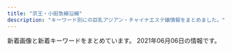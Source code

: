 ```yaml
---
title: "京王・小田急線沿線"
description: "キーワード別にの巨乳アジアン・チャイナエステ嬢情報をまとめました。"
---
```


新着画像と新着キーワードをまとめています。
2021年06月06日の情報です。

<DmmAffiliateIns />
<KeywordTable
  shops={
    [
    {
        "name": "\u30e9\u30f3\u30c9\u30d7\u30ea\u30f3\u30b9",
        "station": "\u5e61\u30f6\u8c37\u99c5\u5357\u53e3",
        "url": "https://www.land-prince.work/",
        "keywords": {},
        "img_links": [
            "https://www.land-prince.work/img/yuri1.jpg",
            "https://www.land-prince.work/img/tomo1.jpg",
            "https://www.land-prince.work/images/sys1.jpg",
            "https://www.land-prince.work/images/int2.jpg",
            "https://www.land-prince.work/images/6.jpg",
            "https://www.land-prince.work/images/9.jpg",
            "https://www.land-prince.work/img/eri2.jpg",
            "https://www.land-prince.work/img/mina1.jpg",
            "https://www.land-prince.work/images/s1.png",
            "https://www.land-prince.work/img/nana1.jpg",
            "https://www.land-prince.work/images/2.jpg",
            "https://www.land-prince.work/images/5.jpg",
            "https://www.land-prince.work/img/yuyu1.jpg",
            "https://www.land-prince.work/img/yuri2.jpg",
            "https://www.land-prince.work/images/news.jpg",
            "https://www.land-prince.work/images/tel.jpg",
            "https://www.land-prince.work/images/8.jpg",
            "https://www.land-prince.work/images/b1.jpg",
            "https://www.land-prince.work/images/interior_t.jpg",
            "https://www.land-prince.work/images/mobile.jpg",
            "https://www.land-prince.work/images/rtel.jpg",
            "https://www.land-prince.work/img/riri1.jpg",
            "https://www.land-prince.work/images/4.jpg",
            "https://www.land-prince.work/images/rec1.jpg",
            "https://www.land-prince.work/img/yuki1.jpg",
            "https://www.land-prince.work/images/sys2.jpg",
            "https://www.land-prince.work/images/int1.jpg",
            "https://www.land-prince.work/images/staff_t.jpg",
            "https://www.land-prince.work/images/1.jpg",
            "https://www.land-prince.work/img/eri1.jpg",
            "https://www.land-prince.work/images/b3.jpg",
            "https://www.land-prince.work/images/7.jpg",
            "https://www.land-prince.work/images/b2.jpg",
            "https://www.land-prince.work/images/3.jpg",
            "https://www.land-prince.work/images/sisu.jpg",
            "https://www.land-prince.work/img/yuyu2.jpg",
            "https://www.land-prince.work/img/rio1.jpg",
            "https://www.land-prince.work/images/head.jpg"
        ]
    },
    {
        "name": "Pandora -\u30d1\u30f3\u30c9\u30e9-",
        "keywords": {
            "92": 1,
            "90": 1,
            "88": 1,
            "87": 1,
            "C": 2,
            "91": 1,
            "E": 3
        },
        "url": "http://pandora.estheya.com/",
        "station": "\u8abf\u5e03\u99c5\u5317\u53e3",
        "img_links": [
            "http://pandora.estheya.com/css/nav/nav-001.jpg",
            "http://pandora.estheya.com/css/nav/nav-002.jpg",
            "http://pandora.estheya.com/css/top-left02.jpg",
            "http://pandora.estheya.com/css/staff/staff07.jpg",
            "http://pandora.estheya.com/css/baner.jpg",
            "http://pandora.estheya.com/css/cam01.jpg",
            "http://pandora.estheya.com/css/staff/staff06.jpg",
            "http://pandora.estheya.com/css/nav/nav-003.jpg",
            "http://pandora.estheya.com/css/osusume01.jpg",
            "http://pandora.estheya.com/css/tel.png",
            "http://pandora.estheya.com/css/nav/nav-006.jpg",
            "http://pandora.estheya.com/css/staff/staff04.jpg",
            "http://pandora.estheya.com/css/staff/staff05.jpg",
            "http://pandora.estheya.com/css/nav/nav-004.jpg",
            "http://pandora.estheya.com/css/nav/nav-005.jpg",
            "http://pandora.estheya.com/css/staff/staff02.jpg"
        ]
    },
    {
        "station": "JR\u7a32\u7530\u5824\u99c5",
        "keywords": {},
        "url": "http://inadazutsumi.work/",
        "img_links": [
            "http://inadazutsumi.work/images/g3.jpg",
            "http://inadazutsumi.work/images/g4.jpg",
            "http://inadazutsumi.work/images/g5.jpg",
            "http://inadazutsumi.work/images/tel.jpg",
            "http://inadazutsumi.work/images/top.jpg",
            "http://inadazutsumi.work/images/g2.jpg",
            "http://inadazutsumi.work/images/g1.jpg",
            "http://inadazutsumi.work/images/zi_staff.png",
            "http://inadazutsumi.work/images/mobile.jpg",
            "http://inadazutsumi.work/images/g0.jpg"
        ],
        "name": "\u30c1\u30e3\u30fc\u30df\u30f3\u30b0"
    },
    {
        "keywords": {},
        "img_links": [
            "http://www.iyashikukan.xyz/images/top/top-foot_05.png",
            "http://www.iyashikukan.xyz/images/index-rin_02.jpg",
            "http://www.iyashikukan.xyz/images/top/t2.jpg",
            "http://www.iyashikukan.xyz/images/lanmu-t-st2.jpg",
            "http://www.iyashikukan.xyz/images/staff/10/sayaka22.jpg",
            "http://www.iyashikukan.xyz/images/staff/10/satomi.jpg",
            "http://www.iyashikukan.xyz/images/shop/r5.jpg",
            "http://www.iyashikukan.xyz/images/top/top-foot_03.png",
            "http://www.iyashikukan.xyz/images/nav/nav-t-sys.jpg",
            "http://www.iyashikukan.xyz/images/staff/9/39-02a.jpg",
            "http://www.iyashikukan.xyz/images/top/top-foot_04.png",
            "http://www.iyashikukan.xyz/images/top/t3.png",
            "http://www.iyashikukan.xyz/images/nav/nav-t-job.jpg",
            "http://www.iyashikukan.xyz/images/top/t3.jpg",
            "http://www.iyashikukan.xyz/images/staff/10/2.jpg",
            "http://www.iyashikukan.xyz/images/index-rin_04.jpg",
            "http://www.iyashikukan.xyz/images/staff/10/1.jpg",
            "http://www.iyashikukan.xyz/images/index-rin_14.jpg",
            "http://www.iyashikukan.xyz/images/lanmu-t-st.jpg",
            "http://www.iyashikukan.xyz/images/index-rin_16.jpg",
            "http://www.iyashikukan.xyz/images/staff/10/mimi.jpg",
            "http://www.iyashikukan.xyz/images/index-rin_20.jpg",
            "http://www.iyashikukan.xyz/images/staff/10/nana.jpg"
        ],
        "name": "\u7652\u3057\u306e\u7a7a\u9593",
        "url": "http://www.iyashikukan.xyz/",
        "station": "\u5343\u6b73\u70cf\u5c71\u99c5\u5317\u53e3"
    },
    {
        "img_links": [
            "http://happy.rankuens.com/css/baner03.jpg",
            "http://happy.rankuens.com/css/nav/nav-003.png",
            "http://happy.rankuens.com/css/staff/staff03-a.png",
            "http://happy.rankuens.com/css/staff/staff05-a.png",
            "http://happy.rankuens.com/css/staff/staff01-a.png",
            "http://happy.rankuens.com/css/staff/staff02-a.png",
            "http://happy.rankuens.com/css/nav/nav-004.png",
            "http://happy.rankuens.com/css/staff/staff01.png",
            "http://happy.rankuens.com/css/staff/staff04-a.png",
            "http://happy.rankuens.com/css/nav/nav-006.png",
            "http://happy.rankuens.com/css/nav/nav-001.png",
            "http://happy.rankuens.com/css/nav/nav-005.png",
            "http://happy.rankuens.com/css/staff/staff05.png",
            "http://happy.rankuens.com/css/staff/staff04.png",
            "http://happy.rankuens.com/css/top03.png",
            "http://happy.rankuens.com/css/tel.png",
            "http://happy.rankuens.com/css/c01.png",
            "http://happy.rankuens.com/css/staff/staff03.png",
            "http://happy.rankuens.com/css/staff/staff02.png",
            "http://happy.rankuens.com/css/osusume01.png",
            "http://happy.rankuens.com/css/nav/nav-002.png"
        ],
        "url": "http://happy.rankuens.com/",
        "station": "\u7b39\u585a\u99c5\u5317\u53e3",
        "keywords": {
            "D": 2,
            "89": 2,
            "E": 3,
            "91": 2
        },
        "name": "\u30cf\u30d4\u30cd\u30b9"
    },
    {
        "station": "JR\u7a32\u7530\u5824\u99c5",
        "name": "\u611b\u4e0a\u7537 -\u3042\u3044\u3046\u3048\u304a-",
        "img_links": [
            "http://ayiyu.work/images/s1.jpg",
            "http://ayiyu.work/img/mari1.jpg",
            "http://ayiyu.work/images/sys.png",
            "http://ayiyu.work/img/ruru1.jpg",
            "http://ayiyu.work/images/3.jpg",
            "http://ayiyu.work/images/int1.png",
            "http://ayiyu.work/images/1.jpg",
            "http://ayiyu.work/staff/yuyu.jpg",
            "http://ayiyu.work/images/4.jpg",
            "http://ayiyu.work/images/staff_t.png",
            "http://ayiyu.work/staff/mari.jpg",
            "http://ayiyu.work/images/mobile.png",
            "http://ayiyu.work/images/int2.png",
            "http://ayiyu.work/img/yuyu1.jpg",
            "http://ayiyu.work/images/5.jpg",
            "http://ayiyu.work/images/head.jpg",
            "http://ayiyu.work/img/yuki1.jpg",
            "http://ayiyu.work/images/2.jpg",
            "http://ayiyu.work/images/s2.jpg",
            "http://ayiyu.work/img/yuyu2.jpg",
            "http://ayiyu.work/images/line.png",
            "http://ayiyu.work/img/ayu1.jpg",
            "http://ayiyu.work/images/interior_t.png",
            "http://ayiyu.work/images/news.png",
            "http://ayiyu.work/staff/ruru.jpg",
            "http://ayiyu.work/images/s1.png",
            "http://ayiyu.work/staff/ayu.jpg",
            "http://ayiyu.work/staff/yuki.jpg"
        ],
        "keywords": {},
        "url": "http://ayiyu.work/"
    },
    {
        "keywords": {},
        "name": "\u6f64\u5712",
        "station": "\u6210\u57ce\u5b66\u5712\u524d\u99c5",
        "img_links": [
            "http://www.kousei-jyunen.com/images/top-munu-2_05.jpg",
            "http://www.kousei-jyunen.com/flash.jpg",
            "http://www.kousei-jyunen.com/images/top-1_02.jpg",
            "http://www.kousei-jyunen.com/images/sta.jpg",
            "http://www.kousei-jyunen.com/images/top-ib.jpg",
            "http://www.kousei-jyunen.com/images/top-1_04.jpg",
            "http://www.kousei-jyunen.com/images/info.jpg",
            "http://www.kousei-jyunen.com/images/top-munu-1_05.jpg",
            "http://www.kousei-jyunen.com/images/staff.jpg",
            "http://www.kousei-jyunen.com/images/top-munu-2_01.jpg",
            "http://www.kousei-jyunen.com/images/sys.jpg",
            "http://www.kousei-jyunen.com/images/top-1_03.jpg",
            "http://www.kousei-jyunen.com/images/top-munu-1_04.jpg",
            "http://www.kousei-jyunen.com/images/top-munu-1_03.jpg",
            "http://www.kousei-jyunen.com/images/top-munu-2_02.jpg",
            "http://www.kousei-jyunen.com/images/top-munu-1_01.jpg",
            "http://www.kousei-jyunen.com/images/top-munu-1_02.jpg",
            "http://www.kousei-jyunen.com/images/top-1_05.jpg",
            "http://www.kousei-jyunen.com/images/top-munu-2_03.jpg",
            "http://www.kousei-jyunen.com/images/news.jpg",
            "http://www.kousei-jyunen.com/images/top-1_01.jpg",
            "http://www.kousei-jyunen.com/images/top-munu-2_04.jpg",
            "http://www.kousei-jyunen.com/images/index_qr.jpg"
        ],
        "url": "http://www.kousei-jyunen.com/"
    },
    {
        "name": "Impact \uff5e\u30a4\u30f3\u30d1\u30af\u30c8\uff5e",
        "keywords": {},
        "img_links": [
            "http://xn--vckg5a9gugx77pgi4bmma.xyz/image/girl1.jpg",
            "http://xn--vckg5a9gugx77pgi4bmma.xyz/image/img2.jpg",
            "http://xn--vckg5a9gugx77pgi4bmma.xyz/image/img4.jpg",
            "http://xn--vckg5a9gugx77pgi4bmma.xyz/image/girl3.jpg",
            "http://xn--vckg5a9gugx77pgi4bmma.xyz/image/girl8.jpg",
            "http://xn--vckg5a9gugx77pgi4bmma.xyz/image/navihiden.png",
            "http://xn--vckg5a9gugx77pgi4bmma.xyz/image/img3.jpg"
        ],
        "station": "\u4e0b\u9ad8\u4e95\u6238\u99c5\u5317\u53e3",
        "url": "http://xn--vckg5a9gugx77pgi4bmma.xyz/"
    },
    {
        "url": "http://relax-ms.com/",
        "station": "\u7b39\u585a\u99c5\u5317\u53e3",
        "img_links": [
            "http://relax-ms.com/staff/sasa/01.png",
            "http://relax-ms.com/img/nav-001.png",
            "http://relax-ms.com/img/no.png",
            "http://relax-ms.com/img/nav-005.png",
            "http://relax-ms.com/staff/emi/01.png",
            "http://relax-ms.com/staff/ai/01.png",
            "http://relax-ms.com/staff/ann/01.png",
            "http://relax-ms.com/img/nav-002.png",
            "http://relax-ms.com/img/nav-003.png",
            "http://relax-ms.com/staff/emi/02.png",
            "http://relax-ms.com/staff/mimi/01.png",
            "http://relax-ms.com/img/stb.jpg",
            "http://relax-ms.com/img/stt.jpg",
            "http://relax-ms.com/img/nav-004.png",
            "http://relax-ms.com/staff/rara/01.png",
            "http://relax-ms.com/staff/hitomi/02.png",
            "http://relax-ms.com/img/nav-006.png",
            "http://relax-ms.com/staff/riri/01.png",
            "http://relax-ms.com/staff/ai/02.png",
            "http://relax-ms.com/staff/hitomi/01.png",
            "http://relax-ms.com/staff/nana/01.png",
            "http://relax-ms.com/staff/kaori/01.png",
            "http://relax-ms.com/img/tel.png",
            "http://relax-ms.com/staff/aya/01.png"
        ],
        "keywords": {},
        "name": "\u30d5\u30a9\u30fc\u30a8\u30d0\u30fc"
    },
    {
        "keywords": {},
        "name": "Sweet Time",
        "station": "\u7b39\u585a\u99c5",
        "img_links": [
            "http://www.huiyiop.xyz/index_files/1615344873-headpm.jpg",
            "http://www.huiyiop.xyz/index_files/1615350476-tg.jpg",
            "http://www.huiyiop.xyz/index_files/pagetop.png",
            "http://www.huiyiop.xyz/uploads/allimg/210518/1-21051Q25515958.jpg",
            "http://www.huiyiop.xyz/uploads/210518/1-21051Q62ZV57.jpg",
            "http://www.huiyiop.xyz/uploads/210518/1-21051Q62U3103.jpg",
            "http://www.huiyiop.xyz/index_files/1615354994-interior_t.jpg",
            "http://www.huiyiop.xyz/uploads/210526/1-2105261422023P.jpg",
            "http://www.huiyiop.xyz/uploads/allimg/210520/1-2105201531523F.jpg",
            "http://www.huiyiop.xyz/uploads/210605/1-210605124614530.jpg",
            "http://www.huiyiop.xyz/uploads/210525/1-210525100030V3.jpg",
            "http://www.huiyiop.xyz/uploads/allimg/210605/1-210605124S4b4.jpg",
            "http://www.huiyiop.xyz/uploads/210518/1-21051Q51604948.jpg",
            "http://www.huiyiop.xyz/uploads/210519/1-210519141IE27.jpg",
            "http://www.huiyiop.xyz/index_files/1615347885-news.jpg",
            "http://www.huiyiop.xyz/uploads/allimg/210518/1-21051Q2553D31.jpg",
            "http://www.huiyiop.xyz/uploads/210527/1-21052G633415L.jpg",
            "http://www.huiyiop.xyz/uploads/allimg/210518/1-21051Q25602Y9.jpg",
            "http://www.huiyiop.xyz/uploads/210518/1-21051Q62921946.jpg",
            "http://www.huiyiop.xyz/index_files/1615346033-top.jpg",
            "http://www.huiyiop.xyz/uploads/210605/1-210605124624940.jpg",
            "http://www.huiyiop.xyz/uploads/210522/1-2105220U149524.jpg",
            "http://www.huiyiop.xyz/uploads/allimg/210518/1-21051Q25502Q4.jpg",
            "http://www.huiyiop.xyz/index_files/1615346254-staff.jpg",
            "http://www.huiyiop.xyz/uploads/210525/1-210525094941U3.jpg",
            "http://www.huiyiop.xyz/uploads/210519/1-210519141249128.jpg",
            "http://www.huiyiop.xyz/uploads/allimg/210517/1-21051G01313T7.png",
            "http://www.huiyiop.xyz/index_files/1615344802-headpc.jpg",
            "http://www.huiyiop.xyz/index_files/1615349416-pickup.jpg",
            "http://www.huiyiop.xyz/uploads/210518/1-21051Q5144K03.jpg",
            "http://www.huiyiop.xyz/uploads/210526/1-2105261426441V.jpg",
            "http://www.huiyiop.xyz/uploads/210527/1-21052G6331Q23.jpg",
            "http://www.huiyiop.xyz/uploads/210519/1-210519141FH08.jpg",
            "http://www.huiyiop.xyz/uploads/210519/1-21051914131L48.jpg",
            "http://www.huiyiop.xyz/index_files/1615346279-interior.jpg",
            "http://www.huiyiop.xyz/uploads/210525/1-210525100219160.jpg",
            "http://www.huiyiop.xyz/index_files/1615349518-pickupb.png"
        ],
        "url": "http://www.huiyiop.xyz/"
    },
    {
        "url": "http://shizuka2015.net/",
        "img_links": [
            "http://shizuka2015.net/images/nav/hanga-job.jpg",
            "http://shizuka2015.net/images/w-top.jpg",
            "http://shizuka2015.net/images/lm-c-bgdow.png",
            "http://shizuka2015.net/images/shop/5.jpg",
            "http://shizuka2015.net/images/shop/4.jpg",
            "http://shizuka2015.net/images/shop/1.jpg",
            "http://shizuka2015.net/images/nav/hanga-sys.jpg",
            "http://shizuka2015.net/images/aki.jpg",
            "http://shizuka2015.net/images/lm-c-bgdb2.png",
            "http://shizuka2015.net/images/nav/hanga-acc.jpg",
            "http://shizuka2015.net/images/shop/6.jpg",
            "http://shizuka2015.net/images/sys-n.jpg",
            "http://shizuka2015.net/images/nav/hanga-sta.jpg",
            "http://shizuka2015.net/images/sakura.jpg",
            "http://shizuka2015.net/images/moe.jpg",
            "http://shizuka2015.net/images/yuka.jpg",
            "http://shizuka2015.net/images/staff/yuri.jpg",
            "http://shizuka2015.net/images/staff/hikari.jpg"
        ],
        "keywords": {
            "C": 7
        },
        "station": "\u4e0b\u5317\u6ca2\u99c5\u5357\u53e3",
        "name": "\u9759\u9999"
    },
    {
        "station": "\u5343\u6b73\u70cf\u5c71\u99c5\u5357\u53e3",
        "name": "Lovely",
        "url": "http://almond.ests.jp/",
        "img_links": [
            "http://almond.ests.jp/images/line1.jpg",
            "http://almond.ests.jp/photos/sites/24/2021/05/2021051312433326.jpg",
            "http://almond.ests.jp/images/s_acc.jpg",
            "http://almond.ests.jp/images/nstaff.jpg",
            "http://almond.ests.jp/photos/sites/24/2021/03/2021032511211062.jpg",
            "http://almond.ests.jp/photos/sites/24/2020/11/2020113018465490.jpg",
            "http://almond.ests.jp/images/mobile.jpg",
            "http://almond.ests.jp/images/s_news.jpg",
            "http://almond.ests.jp/images/acc1.jpg",
            "http://almond.ests.jp/images/newicon.png",
            "http://almond.ests.jp/images/s_staff.png",
            "http://almond.ests.jp/images/pickicon.jpg",
            "http://almond.ests.jp/photos/sites/24/2020/11/2020113018465347.jpg",
            "http://almond.ests.jp/images/line.jpg",
            "http://almond.ests.jp/photos/sites/24/2020/11/2020113018465254.jpg",
            "http://almond.ests.jp/images/top.png",
            "http://almond.ests.jp/photos/sites/24/2020/11/2020113018465067.jpg",
            "http://almond.ests.jp/images/s_face.png",
            "http://almond.ests.jp/images/nstaff1.jpg",
            "http://almond.ests.jp/images/line2.png",
            "http://almond.ests.jp/photos/sites/24/2020/12/2020121413001762.jpg"
        ],
        "keywords": {
            "86": 2,
            "87": 2,
            "D": 7,
            "C": 14,
            "85": 3
        }
    },
    {
        "url": "http://bluemoon.ests.jp/",
        "station": "\u8abf\u5e03\u99c5\u6771\u53e3",
        "img_links": [],
        "keywords": {},
        "name": "Blue Moon"
    },
    {
        "img_links": [
            "http://ruby.iest.info/images/top.jpg",
            "http://ruby.iest.info/images/news.png",
            "http://ruby.iest.info/images/bian.jpg",
            "http://ruby.iest.info/images/s_staff.png",
            "http://ruby.iest.info/images/mobile.jpg",
            "http://ruby.iest.info/photos/sites/8/2021/04/2021042315055524.jpg",
            "http://ruby.iest.info/photos/sites/8/2021/06/2021060417122942.jpg",
            "http://ruby.iest.info/photos/sites/8/2021/06/2021060417122920.jpg",
            "http://ruby.iest.info/images/service.jpg",
            "http://ruby.iest.info/images/nei_bj1.png",
            "http://ruby.iest.info/photos/sites/8/2021/06/2021060417122885.jpg"
        ],
        "keywords": {
            "86": 10,
            "D": 20,
            "C": 11,
            "87": 10
        },
        "name": "Ruby\u30fb\u30eb\u30d3\u30fc",
        "station": "\u767b\u6238\u99c5\u751f\u7530\u7dd1\u5730\u53e3",
        "url": "http://ruby.iest.info/"
    },
    {
        "station": "\u8abf\u5e03\u99c5\u5317\u53e3",
        "img_links": [
            "http://www.fuafua.info/images/r02.jpg",
            "http://www.fuafua.info/images/yuka.jpg",
            "http://www.fuafua.info/images/w-2.jpg",
            "http://www.fuafua.info/images/ll.jpg",
            "http://www.fuafua.info/images/mobile.jpg",
            "http://www.fuafua.info/images/r03.jpg",
            "http://www.fuafua.info/images/w-4.jpg",
            "http://www.fuafua.info/images/r01.jpg",
            "http://www.fuafua.info/images/aym.jpg",
            "http://www.fuafua.info/images/m2.jpg",
            "http://www.fuafua.info/images/m1.jpg",
            "http://www.fuafua.info/images/tstaff.jpg",
            "http://www.fuafua.info/images/maga.png",
            "http://www.fuafua.info/images/mihao.jpg"
        ],
        "name": "\u5b89\u5fc3\u5802",
        "keywords": {},
        "url": "http://www.fuafua.info/"
    },
    {
        "img_links": [
            "http://soleil.ebb.jp/2/uploadimg/1617698276.jpg",
            "http://soleil.ebb.jp/nbj2.jpg",
            "http://soleil.ebb.jp/2/uploadimg/1617698146.jpg",
            "http://soleil.ebb.jp/2/uploadimg/1617698425.jpg",
            "http://soleil.ebb.jp/mens-esthe1.png",
            "http://soleil.ebb.jp/end.png",
            "http://soleil.ebb.jp/ryoukihyo.png",
            "http://soleil.ebb.jp/top.png",
            "http://soleil.ebb.jp/int1.png",
            "http://soleil.ebb.jp/s_news.jpg",
            "http://soleil.ebb.jp/s_staff.jpg"
        ],
        "station": "\u8056\u8e5f\u685c\u30f6\u4e18\u99c5\u6771\u53e3",
        "name": "SOLEIL \uff5e\u30bd\u30ec\u30a4\u30e6\uff5e",
        "url": "http://soleil.ebb.jp/",
        "keywords": {
            "87": 6,
            "D": 4,
            "E": 2
        }
    },
    {
        "name": "\u3084\u3059\u3089\u304e",
        "url": "http://esthegt.xyz/yac/",
        "keywords": {},
        "station": "\u8abf\u5e03\u99c5\u6771\u53e3",
        "img_links": [
            "http://esthegt.xyz/yac/images/bar-3.png",
            "http://esthegt.xyz/yac/images/bar-6.png",
            "http://esthegt.xyz/yac/images/footer.png",
            "http://esthegt.xyz/yac/girl/7.jpg",
            "http://esthegt.xyz/yac/images/button-2.png",
            "http://esthegt.xyz/yac/girl/9.jpg",
            "http://esthegt.xyz/yac/images/tt.png",
            "http://esthegt.xyz/yac/girl/11.jpg",
            "http://esthegt.xyz/yac/images/button-6.png",
            "http://esthegt.xyz/yac/images/button-5.png",
            "http://esthegt.xyz/yac/girl/g11.png",
            "http://esthegt.xyz/yac/images/button-1.png",
            "http://esthegt.xyz/yac/images/button-4.png",
            "http://esthegt.xyz/yac/images/bar-2.png",
            "http://esthegt.xyz/yac/girl/g07.png",
            "http://esthegt.xyz/yac/images/bar-1.png",
            "http://esthegt.xyz/yac/images/button-3.png",
            "http://esthegt.xyz/yac/girl/8.jpg",
            "http://esthegt.xyz/yac/girl/g08.png",
            "http://esthegt.xyz/yac/images/bar-5.png",
            "http://esthegt.xyz/yac/images/bar-4.png"
        ]
    },
    {
        "keywords": {
            "C": 16
        },
        "url": "http://arm-relax.com/",
        "station": "\u5e9c\u4e2d\u99c5\u5357\u53e3",
        "img_links": [
            "http://arm-relax.com/staff/aya/01mb.jpg",
            "http://arm-relax.com/pic/topimg2.jpg",
            "http://arm-relax.com/staff/mimi/01.jpg",
            "http://arm-relax.com/i/files/homeimg.jpg",
            "http://arm-relax.com/staff/yuri/01.jpg",
            "http://arm-relax.com/staff/mimi/01mb.jpg",
            "http://arm-relax.com/staff/mika/01mb.jpg",
            "http://arm-relax.com/staff/mika/01.jpg",
            "http://arm-relax.com/img/ttl_mobile.png",
            "http://arm-relax.com/img/ttl_recbnr.png",
            "http://arm-relax.com/staff/eri/01mb.jpg",
            "http://arm-relax.com/staff/yuri/01mb.jpg",
            "http://arm-relax.com/pic/topimg1.jpg",
            "http://arm-relax.com/img/ttl_link.png",
            "http://arm-relax.com/staff/yumi/01mb.jpg",
            "http://arm-relax.com/pic/head.png",
            "http://arm-relax.com/staff/yumi/01.jpg",
            "http://arm-relax.com/staff/eri/01.jpg",
            "http://arm-relax.com/staff/aya/01.jpg",
            "http://arm-relax.com/img/ttl_staff.png"
        ],
        "name": "\u96c5\u30fb\u307f\u3084\u3073"
    },
    {
        "keywords": {
            "88": 1,
            "87": 1,
            "86": 4
        },
        "name": "\u82b1\u306e\u9999",
        "station": "\u3064\u3064\u3058\u30f6\u4e18\u99c5\u5317\u53e3",
        "url": "http://relax-esthe.net/",
        "img_links": [
            "http://relax-esthe.net/img/t1.jpg",
            "http://relax-esthe.net/img/top.png",
            "http://relax-esthe.net/img/no.png",
            "http://relax-esthe.net/img/cg10.jpg",
            "http://relax-esthe.net/img/t2.jpg",
            "http://relax-esthe.net/img/mx.png",
            "http://relax-esthe.net/img/t5.jpg",
            "http://relax-esthe.net/img/r3.jpg",
            "http://relax-esthe.net/img/cg7.jpg",
            "http://relax-esthe.net/img/t3.jpg",
            "http://relax-esthe.net/img/r2.jpg",
            "http://relax-esthe.net/img/cg1.jpg",
            "http://relax-esthe.net/img/t4.jpg",
            "http://relax-esthe.net/img/rb.png",
            "http://relax-esthe.net/img/cg2.jpg",
            "http://relax-esthe.net/img/r1.jpg",
            "http://relax-esthe.net/img/cg4.jpg",
            "http://relax-esthe.net/img/cg3.jpg"
        ]
    },
    {
        "img_links": [
            "https://es-relax.tokyo/wp-content/uploads/2020/02/8976218rainbow.jpg",
            "https://es-relax.tokyo/wp-content/uploads/2020/02/8972186rainbow.jpg",
            "https://es-relax.tokyo/wp-content/themes/este/img/call.png",
            "https://es-relax.tokyo/wp-content/themes/este/img/tel_footer.png",
            "https://es-relax.tokyo/wp-content/themes/este/img/top-img02.png",
            "https://es-relax.tokyo/wp-content/uploads/2020/12/87612rainbow.jpg",
            "https://es-relax.tokyo/wp-content/themes/este/img/4.jpg",
            "https://es-relax.tokyo/wp-content/themes/este/img/2.jpg",
            "https://es-relax.tokyo/wp-content/themes/este/img/tel_header.png",
            "https://es-relax.tokyo/wp-content/uploads/2020/10/11rainbow.jpg",
            "https://es-relax.tokyo/wp-content/themes/este/img/top-img01.png",
            "https://es-relax.tokyo/wp-content/uploads/2021/05/q1324876rainbow.jpg",
            "https://es-relax.tokyo/wp-content/uploads/2021/02/9876rainbow.jpg",
            "https://es-relax.tokyo/wp-content/themes/este/img/1.jpg",
            "https://es-relax.tokyo/wp-content/themes/este/img/top-img04.png",
            "https://es-relax.tokyo/wp-content/uploads/2021/04/56786rainbow.jpg",
            "https://es-relax.tokyo/wp-content/uploads/2020/02/87261rainbow.jpg",
            "https://es-relax.tokyo/wp-content/uploads/2020/02/1rainbow-1.jpg",
            "https://es-relax.tokyo/wp-content/uploads/2020/11/908271rainbow.jpg",
            "https://es-relax.tokyo/wp-content/themes/este/img/top-img01b.png",
            "https://es-relax.tokyo/wp-content/uploads/2020/02/897621rainbow.jpg",
            "https://es-relax.tokyo/wp-content/themes/este/img/top-img01a.png",
            "https://es-relax.tokyo/wp-content/themes/este/img/3.jpg"
        ],
        "name": "\u30ec\u30a4\u30f3\u30dc\u30fc",
        "station": "\u5343\u6b73\u70cf\u5c71\u99c5\u5317\u53e3",
        "keywords": {
            "F": 6,
            "D": 9,
            "E": 21
        },
        "url": "https://es-relax.tokyo/"
    },
    {
        "name": "\u7652\u3057\u82d1",
        "img_links": [
            "http://iyashien-est.com/images/staff.jpg",
            "http://iyashien-est.com/images/room/photo01.jpg",
            "http://iyashien-est.com/girl/3.jpg",
            "http://iyashien-est.com/images/capinfo.jpg",
            "http://iyashien-est.com/images/room/photo03.jpg",
            "http://iyashien-est.com/girl/8.jpg",
            "http://iyashien-est.com/images/index.jpg",
            "http://iyashien-est.com/girl/4.jpg",
            "http://iyashien-est.com/girl/5.jpg",
            "http://iyashien-est.com/images/room/photo02.jpg",
            "http://iyashien-est.com/girl/16.jpg",
            "http://iyashien-est.com/girl/2.jpg",
            "http://iyashien-est.com/girl/9.jpg",
            "http://iyashien-est.com/images/room/photo04.jpg",
            "http://iyashien-est.com/girl/7.jpg"
        ],
        "url": "http://iyashien-est.com/",
        "station": "\u5e9c\u4e2d\u99c5\u5357\u53e3",
        "keywords": {
            "C": 7
        }
    },
    {
        "url": "https://tama-mensesthe.com/",
        "name": "Lotus \uff5e\u30ed\u30fc\u30bf\u30b9\uff5e",
        "img_links": [
            "https://tama-mensesthe.com/2020/07/04/eri-s1.jpg",
            "https://tama-mensesthe.com/staff/yuri-s1.jpg",
            "https://tama-mensesthe.com/staff/momo-l2.jpg",
            "https://hamamatsucho-esthe.work/icon/facebook.png",
            "https://tama-mensesthe.com/room/esthe2.jpg",
            "https://tama-mensesthe.com/staff/yuri-l1.jpg",
            "https://tama-mensesthe.com/staff/momo-l1.jpg",
            "https://tama-mensesthe.com/staff/eri-s1.jpg",
            "https://tama-mensesthe.com/staff/coco-s1.jpg",
            "https://tama-mensesthe.com/button/blog.png",
            "https://tama-mensesthe.com/menu/info.png",
            "https://tama-mensesthe.com/2020/10/06/mirai-s1.jpg",
            "https://tama-mensesthe.com/room/4-l.jpg",
            "https://tama-mensesthe.com/staff/miki-l1.jpg",
            "https://tama-mensesthe.com/staff/nana-l1.jpg",
            "https://tama-mensesthe.com/menu/staff.png",
            "https://tama-mensesthe.com/room/2-s.jpg",
            "https://hamamatsucho-esthe.work/icon/twitter.png",
            "https://tama-mensesthe.com/images/footer-l.png",
            "https://kannai-mensesthe.com/images/footer-l.png",
            "https://tama-mensesthe.com/staff/yumi-l1.jpg",
            "https://tama-mensesthe.com/images/clear.png",
            "https://tama-mensesthe.com/button/staff.png",
            "https://tama-mensesthe.com/staff/miki-s1.jpg",
            "https://tama-mensesthe.com//images/footer-r.png",
            "https://tama-mensesthe.com/icon/yelp.png",
            "https://tama-mensesthe.com/staff/yuyu-s1.jpg",
            "https://tama-mensesthe.com/images/main-sp.jpg",
            "https://tama-mensesthe.com/room/1-s.jpg",
            "https://kannai-mensesthe.com//images/footer-r.png",
            "https://tama-mensesthe.com/room/esthe1.jpg",
            "https://hamamatsucho-esthe.work/icon/line.png",
            "https://tama-mensesthe.com/room/esthe3.jpg",
            "https://tama-mensesthe.com/2020/01/15/momo-s1.jpg",
            "https://tama-mensesthe.com/staff/aya-l1.jpg",
            "https://tama-mensesthe.com/room/1-l.jpg",
            "https://tama-mensesthe.com/button/home.png",
            "https://tama-mensesthe.com/images/header3.png",
            "https://tama-mensesthe.com/staff/nana-s1.jpg",
            "https://tama-mensesthe.com/images/main1.jpg",
            "https://tama-mensesthe.com/room/3-l.jpg",
            "https://tama-mensesthe.com/room/4-s.jpg",
            "https://tama-mensesthe.com/link/mens-esthe.png",
            "https://tama-mensesthe.com/staff/mimi-s1.jpg",
            "https://tama-mensesthe.com/staff/mirai-s1.jpg",
            "https://tama-mensesthe.com/2020/10/24/yumi-s1.jpg",
            "https://tama-mensesthe.com/staff/yuyu-l1.jpg",
            "https://tama-mensesthe.com/menu/home.png",
            "https://tama-mensesthe.com/images/flower.png",
            "https://tama-mensesthe.com/staff/momo-s2.jpg",
            "https://tama-mensesthe.com/staff/coco-l1.jpg",
            "https://tama-mensesthe.com/staff/eri-l1.jpg",
            "https://tama-mensesthe.com/2020/10/06/aya-s1.jpg",
            "https://tama-mensesthe.com/staff/mirai-l1.jpg",
            "https://tama-mensesthe.com/staff/aya-s1.jpg",
            "https://tama-mensesthe.com/staff/mimi-l1.jpg",
            "https://tama-mensesthe.com/2019/12/25/miki-s1.jpg",
            "https://tama-mensesthe.com/staff/momo-s1.jpg",
            "https://tama-mensesthe.com/room/2-l.jpg",
            "https://tama-mensesthe.com/staff/yumi-s1.jpg",
            "https://tama-mensesthe.com/menu/blog.png",
            "https://tama-mensesthe.com/room/3-s.jpg"
        ],
        "keywords": {
            "92": 24,
            "88": 12,
            "86": 12,
            "90": 72,
            "87": 12
        },
        "station": "\u8056\u8e5f\u685c\u30f6\u4e18\u99c5\u897f\u53e3"
    },
    {
        "img_links": [
            "http://www.ainoyuwaku.esturl.com/img/top.jpg",
            "http://www.ainoyuwaku.esturl.com/img/top_sm.jpg",
            "http://www.ainoyuwaku.esturl.com/files/005-02.jpg",
            "http://www.ainoyuwaku.esturl.com/files/001.jpg",
            "http://www.ainoyuwaku.esturl.com/files/003-02.jpg",
            "http://www.ainoyuwaku.esturl.com/files/004.jpg",
            "http://www.ainoyuwaku.esturl.com/files/002.jpg",
            "http://www.ainoyuwaku.esturl.com/img/ac1.jpg",
            "http://www.ainoyuwaku.esturl.com/files/002-02.jpg",
            "http://www.ainoyuwaku.esturl.com/files/005.jpg",
            "http://www.ainoyuwaku.esturl.com/img/ac2.jpg",
            "http://www.ainoyuwaku.esturl.com/files/004-02.jpg",
            "http://www.ainoyuwaku.esturl.com/files/001-02.jpg",
            "http://www.ainoyuwaku.esturl.com/files/003.jpg",
            "http://www.ainoyuwaku.esturl.com/photo_news/upimg/31737608bbd71ade4d_0.jpg",
            "http://www.ainoyuwaku.esturl.com/img/spacer900x360.png"
        ],
        "name": "\u611b\u306e\u8a98\u60d1",
        "url": "http://www.ainoyuwaku.esturl.com/",
        "keywords": {
            "86": 16,
            "C": 34,
            "D": 32,
            "87": 24
        },
        "station": "\u660e\u5927\u524d\u99c5\u4e2d\u592e\u53e3"
    },
    {
        "img_links": [
            "http://www.miyabi.esturl.com/files/003-02.jpg",
            "http://www.miyabi.esturl.com/images/backlistbtn.png",
            "http://www.miyabi.esturl.com/files/002-02.jpg",
            "http://www.miyabi.esturl.com/images/infoSlide01.jpg",
            "http://www.miyabi.esturl.com/files/003-03.jpg",
            "http://www.miyabi.esturl.com/images/attention.png",
            "http://www.miyabi.esturl.com/files/001-02.jpg",
            "http://www.miyabi.esturl.com/images/coverParts.png",
            "http://www.miyabi.esturl.com/files/001-03.jpg",
            "http://www.miyabi.esturl.com/files/002-03.jpg",
            "http://www.miyabi.esturl.com/files/002.jpg",
            "http://www.miyabi.esturl.com/files/001.jpg",
            "http://www.miyabi.esturl.com/files/003.jpg"
        ],
        "station": "\u4eac\u738b\u6c38\u5c71\u99c5\u5317\u53e3",
        "name": "\u96c5",
        "keywords": {
            "C": 11,
            "86": 2,
            "D": 6,
            "87": 4
        },
        "url": "http://www.miyabi.esturl.com/"
    },
    {
        "keywords": {
            "87": 12,
            "86": 4,
            "D": 16
        },
        "station": "\u5e61\u30f6\u8c37\u99c5\u5317\u53e3",
        "url": "http://www.alice.mensest.com/",
        "img_links": [
            "http://www.alice.mensest.com/files/004.jpg",
            "http://www.alice.mensest.com/images/rsubt7.png",
            "http://www.alice.mensest.com/files/002.jpg",
            "http://www.alice.mensest.com/images/rsubt3.png",
            "http://www.alice.mensest.com/files/003.jpg",
            "http://www.alice.mensest.com/images/rsubt2.png",
            "http://www.alice.mensest.com/images/m4.jpg",
            "http://www.alice.mensest.com/images/top_sp_slider01.jpg",
            "http://www.alice.mensest.com/images/pic_girl01.jpg",
            "http://www.alice.mensest.com/images/m3.jpg",
            "http://www.alice.mensest.com/images/m1.jpg",
            "http://www.alice.mensest.com/files/001.jpg",
            "http://www.alice.mensest.com/images/m6.jpg",
            "http://www.alice.mensest.com/images/rsubt4.png",
            "http://www.alice.mensest.com/images/rsubt6.png",
            "http://www.alice.mensest.com/images/rsubt1.png",
            "http://www.alice.mensest.com/images/ico01.png",
            "http://www.alice.mensest.com/images/pagetop.png",
            "http://www.alice.mensest.com/images/rsubt5.png",
            "http://www.alice.mensest.com/images/m2.jpg"
        ],
        "name": "\u30a2\u30ea\u30b9"
    },
    {
        "name": "Lilac \uff5e\u30e9\u30a4\u30e9\u30c3\u30af\uff5e",
        "station": "\u660e\u5927\u524d\u99c5\u4e2d\u592e\u53e3",
        "url": "http://cattleya427.com/lilac/index.html",
        "img_links": [
            "http://cattleya427.com/lilac/img/image109.jpg",
            "http://cattleya427.com/lilac/img/image11.jpg",
            "http://cattleya427.com/lilac/img/image110.jpg",
            "http://cattleya427.com/lilac/img/image13.jpg",
            "http://cattleya427.com/lilac/img/image14.jpg",
            "http://cattleya427.com/lilac/img/image105.jpg",
            "http://cattleya427.com/lilac/img/image106.jpg",
            "http://cattleya427.com/lilac/img/image107.jpg",
            "http://cattleya427.com/lilac/img/image124.jpg",
            "http://cattleya427.com/lilac/img/image16.jpg",
            "http://cattleya427.com/lilac/img/image104.jpg",
            "http://cattleya427.com/lilac/img/image113.jpg",
            "http://cattleya427.com/lilac/img/image123.jpg",
            "http://cattleya427.com/lilac/img/image15.jpg",
            "http://cattleya427.com/lilac/img/image141.jpg",
            "http://cattleya427.com/lilac/img/image112.jpg",
            "http://cattleya427.com/lilac/img/image125.jpg",
            "http://cattleya427.com/lilac/img/image142.jpg",
            "http://cattleya427.com/lilac/img/image140.jpg",
            "http://cattleya427.com/lilac/img/image12.jpg",
            "http://cattleya427.com/lilac/img/image122.jpg",
            "http://cattleya427.com/lilac/img/image111.jpg",
            "http://cattleya427.com/lilac/img/image139.jpg",
            "http://cattleya427.com/lilac/img/image108.jpg"
        ],
        "keywords": {}
    },
    {
        "name": "\u840c",
        "url": "https://moe.ests.jp/",
        "station": "\u8abf\u5e03\u99c5\u6771\u53e3",
        "img_links": [
            "https://moe.ests.jp/images/themes/blue/line.png",
            "https://moe.ests.jp/images/themes/blue/s_ranking.png",
            "https://moe.ests.jp/images/themes/blue/no1.png",
            "https://moe.ests.jp/images/themes/blue/s_pickup.png",
            "https://moe.ests.jp/images/themes/blue/s_zysx.png",
            "https://moe.ests.jp/images/room3.jpg",
            "https://moe.ests.jp/photos/sites/63/2021/04/2021041103093931.jpg",
            "https://moe.ests.jp/photos/sites/63/2021/04/202104110309386.jpg",
            "https://moe.ests.jp/images/themes/blue/s_newface.png",
            "https://moe.ests.jp/photos/sites/63/2021/04/2021041103094038.jpg",
            "https://moe.ests.jp/images/themes/blue/s_news.png",
            "https://moe.ests.jp/images/themes/blue/r3.jpg",
            "https://moe.ests.jp/images/themes/blue/s_staff.png",
            "https://moe.ests.jp/images/room1.jpg",
            "https://moe.ests.jp/images/room2.jpg",
            "https://moe.ests.jp/photos/sites/63/2021/04/202104110309399.jpg",
            "https://moe.ests.jp/images/themes/blue/no2.png",
            "https://moe.ests.jp/images/themes/blue/mobile.jpg",
            "https://moe.ests.jp/images/room4.jpg",
            "https://moe.ests.jp/images/themes/blue/s_link.png"
        ],
        "keywords": {
            "D": 24,
            "87": 12,
            "86": 12,
            "C": 19
        }
    },
    {
        "keywords": {
            "87": 1,
            "85": 2,
            "86": 1,
            "D": 4
        },
        "name": "\u30d1\u30fc\u30d5\u30a7\u30af\u30c8\u30fb\u30d7\u30e9\u30f3",
        "url": "http://www.perfect-plan.iesjp.com/",
        "station": "\u7b39\u585a\u99c5\u5317\u53e3",
        "img_links": [
            "http://www.perfect-plan.iesjp.com/files/005.jpg",
            "http://www.perfect-plan.iesjp.com/files/007.jpg",
            "http://www.perfect-plan.iesjp.com/files/008.jpg",
            "http://www.perfect-plan.iesjp.com/images/mobile.png",
            "http://www.perfect-plan.iesjp.com/images/top.png",
            "http://www.perfect-plan.iesjp.com/images/interior.png",
            "http://www.perfect-plan.iesjp.com/images/ta.png",
            "http://www.perfect-plan.iesjp.com/images/interior_bg.png",
            "http://www.perfect-plan.iesjp.com/files/001.jpg",
            "http://www.perfect-plan.iesjp.com/images/staff.png",
            "http://www.perfect-plan.iesjp.com/images/left01.png",
            "http://www.perfect-plan.iesjp.com/images/flash.jpg"
        ]
    },
    {
        "url": "http://hatagayalove.xyz/",
        "img_links": [
            "http://hatagayalove.xyz/files/003caf5.jpg",
            "http://hatagayalove.xyz/files/001b7ea.jpg",
            "http://hatagayalove.xyz/files/021-03d289.jpg",
            "http://hatagayalove.xyz/files/023b7ea.jpg",
            "http://hatagayalove.xyz/images/pick.jpg",
            "http://hatagayalove.xyz/files/023d289.jpg",
            "http://hatagayalove.xyz/files/023-02d289.jpg",
            "http://hatagayalove.xyz/files/003-0338e3.jpg",
            "http://hatagayalove.xyz/files/00338e3.jpg",
            "http://hatagayalove.xyz/images/topb7ea.jpg",
            "http://hatagayalove.xyz/files/002-03d289.jpg",
            "http://hatagayalove.xyz/files/003-0238e3.jpg",
            "http://hatagayalove.xyz/files/001caf5.jpg",
            "http://hatagayalove.xyz/files/019-03f705.jpg",
            "http://hatagayalove.xyz/images/top011d.jpg",
            "http://hatagayalove.xyz/files/021d289.jpg",
            "http://hatagayalove.xyz/files/020b7ea.jpg",
            "http://hatagayalove.xyz/images/topd289.jpg",
            "http://hatagayalove.xyz/files/002-02d289.jpg",
            "http://hatagayalove.xyz/files/019caf5.jpg",
            "http://hatagayalove.xyz/images/staff_line.jpg",
            "http://hatagayalove.xyz/images/top38e3.jpg",
            "http://hatagayalove.xyz/files/019f705.jpg",
            "http://hatagayalove.xyz/files/002caf5.jpg",
            "http://hatagayalove.xyz/files/020-02011d.jpg",
            "http://hatagayalove.xyz/files/00138e3.jpg",
            "http://hatagayalove.xyz/files/020caf5.jpg",
            "http://hatagayalove.xyz/images/news1.jpg",
            "http://hatagayalove.xyz/images/backlist.jpg",
            "http://hatagayalove.xyz/files/021b7ea.jpg",
            "http://hatagayalove.xyz/files/001-0238e3.jpg",
            "http://hatagayalove.xyz/files/020011d.jpg",
            "http://hatagayalove.xyz/files/019b7ea.jpg",
            "http://hatagayalove.xyz/files/021caf5.jpg",
            "http://hatagayalove.xyz/images/girl_bt.jpg",
            "http://hatagayalove.xyz/images/topf705.jpg",
            "http://hatagayalove.xyz/files/003b7ea.jpg",
            "http://hatagayalove.xyz/files/001-0338e3.jpg",
            "http://hatagayalove.xyz/files/020-03011d.jpg",
            "http://hatagayalove.xyz/files/023caf5.jpg",
            "http://hatagayalove.xyz/files/019-02f705.jpg",
            "http://hatagayalove.xyz/files/002d289.jpg",
            "http://hatagayalove.xyz/files/021-02d289.jpg",
            "http://hatagayalove.xyz/files/002b7ea.jpg",
            "http://hatagayalove.xyz/images/bjs3.jpg",
            "http://hatagayalove.xyz/files/023-03d289.jpg",
            "http://hatagayalove.xyz/images/top60df.jpg",
            "http://hatagayalove.xyz/images/topcaf5.jpg"
        ],
        "station": "\u5e61\u30f6\u8c37\u99c5\u5317\u53e3",
        "name": "\u6708\u306e\u96eb",
        "keywords": {
            "F": 2,
            "E": 6,
            "D": 6,
            "87": 6,
            "90": 2,
            "88": 6
        }
    },
    {
        "station": "\u7b39\u585a\u99c5\u5317\u53e3",
        "name": "Oasis\uff5e\u30aa\u30a2\u30b7\u30b9\uff5e",
        "keywords": {
            "86": 20,
            "84": 12,
            "E": 6,
            "88": 6,
            "85": 12,
            "87": 3,
            "D": 31,
            "83": 6,
            "C": 14
        },
        "url": "http://est-massage.xyz/",
        "img_links": [
            "http://est-massage.xyz/images/foot_tel.png",
            "http://est-massage.xyz/images/cg061.jpg",
            "http://est-massage.xyz/images/cg011.jpg",
            "http://est-massage.xyz/images/cg151.jpg",
            "http://est-massage.xyz/images/cg022.jpg",
            "http://est-massage.xyz/images/cg031.jpg",
            "http://est-massage.xyz/images/cg09.jpg",
            "http://est-massage.xyz/images/bn01.jpg",
            "http://est-massage.xyz/images/88_31.png",
            "http://est-massage.xyz/images/cg06.jpg",
            "http://est-massage.xyz/images/250_50.png",
            "http://est-massage.xyz/images/cg041.jpg",
            "http://est-massage.xyz/images/cg181.jpg",
            "http://est-massage.xyz/images/200_40.png",
            "http://est-massage.xyz/images/cg11.jpg",
            "http://est-massage.xyz/images/cg01.jpg",
            "http://est-massage.xyz/images/cg081.jpg",
            "http://est-massage.xyz/images/ncg.jpg",
            "http://est-massage.xyz/images/r3.jpg",
            "http://est-massage.xyz/images/cg062.jpg",
            "http://est-massage.xyz/images/cg17.jpg",
            "http://est-massage.xyz/images/cg07.jpg",
            "http://est-massage.xyz/images/cg16.jpg",
            "http://est-massage.xyz/images/cg05.jpg",
            "http://est-massage.xyz/images/cg02.jpg",
            "http://est-massage.xyz/images/head_tell.png",
            "http://est-massage.xyz/images/cg15.jpg",
            "http://est-massage.xyz/images/bn02.jpg",
            "http://est-massage.xyz/images/cg152.jpg",
            "http://est-massage.xyz/images/cg072.jpg",
            "http://est-massage.xyz/images/cg12.jpg",
            "http://est-massage.xyz/images/cg08.jpg",
            "http://est-massage.xyz/images/cg051.jpg",
            "http://est-massage.xyz/images/cg071.jpg",
            "http://est-massage.xyz/images/sy2.jpg",
            "http://est-massage.xyz/images/cg03.jpg",
            "http://est-massage.xyz/images/cg161.jpg",
            "http://est-massage.xyz/images/side_tel.png",
            "http://est-massage.xyz/images/cg10.jpg",
            "http://est-massage.xyz/images/cg19.jpg",
            "http://est-massage.xyz/images/cg18.jpg",
            "http://est-massage.xyz/images/cg182.jpg",
            "http://est-massage.xyz/images/cg032.jpg",
            "http://est-massage.xyz/images/r2.jpg",
            "http://est-massage.xyz/images/468_60.png",
            "http://est-massage.xyz/images/bn03.jpg",
            "http://est-massage.xyz/images/sy1.jpg",
            "http://est-massage.xyz/images/cg082.jpg",
            "http://est-massage.xyz/images/r1.jpg",
            "http://est-massage.xyz/images/cg021.jpg",
            "http://est-massage.xyz/images/cg191.jpg",
            "http://est-massage.xyz/images/cg052.jpg",
            "http://est-massage.xyz/images/cg111.jpg",
            "http://est-massage.xyz/images/cg04.jpg",
            "http://est-massage.xyz/images/head_tell2.png"
        ]
    },
    {
        "url": "http://www.goldsea.work/",
        "keywords": {
            "F": 2,
            "D": 4,
            "83": 1,
            "C": 4,
            "85": 1,
            "87": 1,
            "E": 4,
            "84": 1,
            "86": 2,
            "89": 1
        },
        "img_links": [
            "http://www.goldsea.work/img/pic/slide_12.jpg",
            "http://www.goldsea.work/staff/yuki1.jpg",
            "http://www.goldsea.work/img/pic/int1.jpg",
            "http://www.goldsea.work/staff/risa.jpg",
            "http://www.goldsea.work/staff/koko.jpg",
            "http://www.goldsea.work/staff/rika.jpg",
            "http://www.goldsea.work/img/pic/int3.jpg",
            "http://www.goldsea.work/img/loader.png",
            "http://www.goldsea.work/staff/mayu.jpg",
            "http://www.goldsea.work/staff/rika2.jpg",
            "http://www.goldsea.work/staff/mayu2.jpg",
            "http://www.goldsea.work/staff/rika1.jpg",
            "http://www.goldsea.work/staff/koko2.jpg",
            "http://www.goldsea.work/img/pic/int2.jpg",
            "http://www.goldsea.work/staff/yuki.jpg",
            "http://www.goldsea.work/staff/riko.jpg",
            "http://www.goldsea.work/staff/mayu1.jpg",
            "http://www.goldsea.work/staff/koko1.jpg",
            "http://www.goldsea.work/staff/nao.jpg",
            "http://www.goldsea.work/staff/nao1.jpg",
            "http://www.goldsea.work/staff/riko2.jpg",
            "http://www.goldsea.work/staff/nao2.jpg",
            "http://www.goldsea.work/img/pic/slide_11.jpg",
            "http://www.goldsea.work/staff/risa1.jpg",
            "http://www.goldsea.work/staff/riko1.jpg",
            "http://www.goldsea.work/staff/yuki2.jpg"
        ],
        "station": "\u767b\u6238\u99c5",
        "name": "Stylish"
    },
    {
        "url": "http://www.sexy.masg.info/",
        "station": "\u3064\u3064\u3058\u30f6\u4e18\u99c5\u5357\u53e3",
        "img_links": [
            "http://www.sexy.masg.info/files/008.jpg",
            "http://www.sexy.masg.info/images/nav-005.png",
            "http://www.sexy.masg.info/photo_news/upimg/5814260b882797ebc3_1.jpg",
            "http://www.sexy.masg.info/photo_news/upimg/51915605bf3089d1a1_1.jpg",
            "http://www.sexy.masg.info/files/003.jpg",
            "http://www.sexy.masg.info/images/top01.png",
            "http://www.sexy.masg.info/photo_news/upimg/546976073e91843a25_0.jpg",
            "http://www.sexy.masg.info/photo_news/upimg/148456098c3d489495_0.jpg",
            "http://www.sexy.masg.info/images/nav-004.png",
            "http://www.sexy.masg.info/images/nav-006.png",
            "http://www.sexy.masg.info/files/012.jpg",
            "http://www.sexy.masg.info/photo_news/upimg/148456098c3d489495_1.jpg",
            "http://www.sexy.masg.info/photo_news/upimg/5814260b882797ebc3_0.jpg",
            "http://www.sexy.masg.info/files/010.jpg",
            "http://www.sexy.masg.info/images/nav-002.png",
            "http://www.sexy.masg.info/files/011.jpg",
            "http://www.sexy.masg.info/files/009.jpg",
            "http://www.sexy.masg.info/files/002.jpg",
            "http://www.sexy.masg.info/images/nav-001.png",
            "http://www.sexy.masg.info/images/nav-003.png",
            "http://www.sexy.masg.info/photo_news/upimg/51915605bf3089d1a1_0.jpg",
            "http://www.sexy.masg.info/images/tel.png",
            "http://www.sexy.masg.info/files/004.jpg",
            "http://www.sexy.masg.info/files/007.jpg",
            "http://www.sexy.masg.info/files/001.jpg",
            "http://www.sexy.masg.info/images/top003.png",
            "http://www.sexy.masg.info/photo_news/upimg/546976073e91843a25_1.jpg",
            "http://www.sexy.masg.info/images/top02-left.png",
            "http://www.sexy.masg.info/images/osusume01.png",
            "http://www.sexy.masg.info/files/006.jpg"
        ],
        "keywords": {
            "\u30bb\u30af\u30b7\u30fc": 15
        },
        "name": "\u30bb\u30af\u30b7\u30fc\u30ac\u30fc\u30eb"
    },
    {
        "url": "https://dear.ests.jp/",
        "keywords": {
            "\u5de8\u4e73": 1,
            "\u4e73": 1,
            "E": 4,
            "F": 35,
            "D": 12,
            "\u30bb\u30af\u30b7\u30fc": 1,
            "C": 3
        },
        "station": "\u5e9c\u4e2d\u99c5",
        "img_links": [
            "https://dear.ests.jp/images/1.jpg",
            "https://esta-kanto.com/img/kanto/esta-200_40.jpg",
            "https://dear.ests.jp/images/paypay.jpg",
            "https://dear.ests.jp/photos/sites/49/2021/04/2021041913195348.jpeg",
            "https://dear.ests.jp/images/s_link.jpg",
            "https://dear.ests.jp/images/info2.jpg",
            "https://dear.ests.jp/photos/sites/49/2021/04/2021041513593722.jpeg",
            "https://dear.ests.jp/photos/sites/49/2021/06/202106020238508.jpeg",
            "https://dear.ests.jp/images/bj1.jpg",
            "https://dear.ests.jp/photos/sites/49/2021/05/2021051114140830.jpeg",
            "https://dear.ests.jp/photos/sites/49/2021/05/2021050810150376.jpeg",
            "https://dear.ests.jp/photos/sites/49/2021/05/2021052413183715.jpeg",
            "https://dear.ests.jp/photos/sites/49/2021/04/2021042601291034.jpeg",
            "https://dear.ests.jp/photos/sites/49/2021/05/2021051113271046.jpeg",
            "https://dear.ests.jp/photos/sites/49/2021/04/2021042000340375.jpeg",
            "https://dear.ests.jp/images/s_staff.jpg",
            "https://dear.ests.jp/images/link2.jpg",
            "https://dear.ests.jp/photos/sites/49/2021/05/2021052514195070.jpeg",
            "https://dear.ests.jp/images/member.jpg",
            "https://dear.ests.jp/photos/sites/49/2021/06/2021060318563698.jpeg",
            "https://dear.ests.jp/photos/sites/49/2021/05/2021051414211872.jpeg",
            "https://dear.ests.jp/images/s_info.jpg",
            "https://dear.ests.jp/photos/sites/49/2021/04/2021041511095279.jpeg",
            "https://dear.ests.jp/photos/sites/49/2021/04/2021041511140229.jpeg",
            "https://dear.ests.jp/photos/sites/49/2021/04/2021041513454813.jpeg",
            "https://dear.ests.jp/photos/sites/49/2021/04/2021041319465766.jpeg",
            "https://dear.ests.jp/images/bj3.jpg",
            "https://dear.ests.jp/images/amore.jpg",
            "https://dear.ests.jp/images/top.jpg",
            "https://dear.ests.jp/photos/sites/49/2021/04/2021042615175874.jpeg",
            "https://dear.ests.jp/photos/sites/49/2021/05/2021051715055993.jpeg",
            "https://dear.ests.jp/photos/sites/49/2021/04/2021042222290912.jpeg",
            "https://dear.ests.jp/photos/sites/49/2021/04/2021041901291776.jpeg",
            "https://dear.ests.jp/photos/sites/49/2021/04/2021042600463028.jpeg",
            "https://dear.ests.jp/photos/sites/49/2021/04/2021041216053062.jpg",
            "https://dear.ests.jp/photos/sites/49/2021/04/2021042700265716.jpeg"
        ],
        "name": "Dear"
    },
    {
        "img_links": [
            "http://shes-room.ests.jp/images/link_nav03.jpg",
            "http://shes-room.ests.jp/images/room1_l.jpg",
            "http://shes-room.ests.jp/images/img_eject.jpg",
            "http://shes-room.ests.jp/photos/sites/28/2020/10/2020101016222167.jpg",
            "http://shes-room.ests.jp/photos/sites/28/2020/10/2020100717571670.jpg",
            "http://shes-room.ests.jp/photos/sites/28/2021/02/2021022614145396.jpg",
            "http://shes-room.ests.jp/photos/sites/28/2021/03/2021031115115796.jpg",
            "http://shes-room.ests.jp/images/tit_eject.jpg",
            "http://shes-room.ests.jp/images/room6_l.jpg",
            "http://shes-room.ests.jp/images/btn_eject.jpg",
            "http://shes-room.ests.jp/photos/sites/28/2021/02/2021020116004176.jpg",
            "http://shes-room.ests.jp/images/tit_face.jpg",
            "http://shes-room.ests.jp/photos/sites/28/2020/11/2020112612090675.jpg",
            "http://shes-room.ests.jp/images/tit_new.jpg",
            "http://shes-room.ests.jp/images/room5_l.jpg",
            "http://shes-room.ests.jp/images/top.png",
            "http://shes-room.ests.jp/images/link_nav02.jpg",
            "http://shes-room.ests.jp/photos/sites/28/2021/02/2021020115594033.jpg",
            "http://shes-room.ests.jp/photos/sites/28/2020/12/202012011125470.jpg",
            "http://shes-room.ests.jp/photos/sites/28/2020/11/2020111612224039.jpg",
            "http://shes-room.ests.jp/photos/sites/28/2020/10/2020101614244874.jpg",
            "http://shes-room.ests.jp/images/room3_l.jpg",
            "http://shes-room.ests.jp/images/link_nav05.jpg",
            "http://shes-room.ests.jp/images/link_nav07.jpg",
            "http://shes-room.ests.jp/photos/sites/28/2021/02/2021021511201284.jpg",
            "http://shes-room.ests.jp/images/room2_l.jpg",
            "http://shes-room.ests.jp/photos/sites/28/2021/03/2021030315242120.jpg",
            "http://shes-room.ests.jp/images/link_nav06.jpg",
            "http://shes-room.ests.jp/images/link_nav01.jpg",
            "http://shes-room.ests.jp/images/link_nav04.jpg",
            "http://shes-room.ests.jp/images/room4_l.jpg",
            "http://shes-room.ests.jp/photos/sites/28/2020/12/2020122711283243.jpg",
            "http://shes-room.ests.jp/photos/sites/28/2020/10/2020100717571635.jpg",
            "http://shes-room.ests.jp/photos/sites/28/2020/12/2020122115433089.jpg",
            "http://shes-room.ests.jp/photos/sites/28/2020/10/2020100717571552.jpg",
            "http://shes-room.ests.jp/photos/sites/28/2020/10/202010071757145.jpg",
            "http://shes-room.ests.jp/images/close_eject.png",
            "http://shes-room.ests.jp/photos/sites/28/2020/11/2020111110271328.jpg",
            "http://shes-room.ests.jp/images/sp_top.jpg",
            "http://shes-room.ests.jp/photos/sites/28/2020/12/2020120712462037.jpg"
        ],
        "name": "come here \u30ea\u30e9\u30af\u30bc\u30fc\u30b7\u30e7\u30f3",
        "keywords": {
            "D": 158,
            "87": 72,
            "88": 12,
            "C": 80,
            "86": 48,
            "85": 74,
            "E": 36
        },
        "station": "\u9ad8\u5e61\u4e0d\u52d5\u99c5",
        "url": "http://shes-room.ests.jp/"
    },
    {
        "name": "\u7652\u3057\u7a7a\u9593",
        "img_links": [
            "http://space.iyasi.me/layer/images/top/top_03.jpg",
            "http://space.iyasi.me/layer/images/top/top_02.jpg",
            "http://space.iyasi.me/images/staff13a.jpg",
            "http://space.iyasi.me/images/ser1.jpg",
            "http://space.iyasi.me/images/1.jpg",
            "http://space.iyasi.me/images/staff18a.jpg",
            "http://space.iyasi.me/images/ser2.jpg",
            "http://space.iyasi.me/images/top2.jpg",
            "http://space.iyasi.me/layer/images/top/top_01.jpg",
            "http://space.iyasi.me/images/staff7.jpg",
            "http://space.iyasi.me/images/top1.jpg",
            "http://space.iyasi.me/images/ser3.jpg",
            "http://space.iyasi.me/images/s_service.png",
            "http://space.iyasi.me/layer/images/top/top_05.jpg",
            "http://space.iyasi.me/images/s_info.png",
            "http://space.iyasi.me/images/staff_bj1.png",
            "http://space.iyasi.me/images/ser4.jpg",
            "http://space.iyasi.me/images/staff22a.jpg",
            "http://space.iyasi.me/layer/images/top/top_04.jpg",
            "http://space.iyasi.me/images/staff20a.jpg",
            "http://space.iyasi.me/images/staff_bj4.png",
            "http://space.iyasi.me/layer/images/top.jpg",
            "http://space.iyasi.me/images/staff16a.jpg",
            "http://space.iyasi.me/layer/images/top/top_06.jpg",
            "http://space.iyasi.me/layer/images/top/top_08.png",
            "http://space.iyasi.me/images/staff17a.jpg",
            "http://space.iyasi.me/images/wenzi-staff.png",
            "http://space.iyasi.me/images/staff16b.jpg",
            "http://space.iyasi.me/images/info.png",
            "http://space.iyasi.me/images/staff1a.jpg",
            "http://space.iyasi.me/images/staff21a.jpg",
            "http://space.iyasi.me/images/staff1.jpg"
        ],
        "keywords": {
            "83": 3,
            "84": 9,
            "86": 2,
            "85": 3,
            "88": 6
        },
        "url": "http://space.iyasi.me/",
        "station": "\u8056\u8e5f\u685c\u30f6\u4e18\u99c5\u6771\u53e3"
    },
    {
        "keywords": {
            "C": 8,
            "84": 16,
            "90": 8,
            "F": 16,
            "D": 32,
            "87": 8,
            "85": 16,
            "83": 8
        },
        "name": "\u30ad\u30e5\u30a2\u30e9\u30b9",
        "img_links": [
            "http://cure-as.ests.jp/images/s_reruit.png",
            "http://cure-as.ests.jp/images/s_link.png",
            "http://cure-as.ests.jp/photos/sites/27/2018/10/2018102015260524.jpg",
            "http://cure-as.ests.jp/photos/sites/27/2019/12/2019122512063341.jpg",
            "http://cure-as.ests.jp/photos/sites/27/2019/05/201905161429354.jpg",
            "http://cure-as.ests.jp/photos/sites/27/2019/09/2019090515360480.jpg",
            "http://cure-as.ests.jp/images/news11.jpg",
            "http://cure-as.ests.jp/photos/sites/27/2020/06/2020060319010741.jpg",
            "http://cure-as.ests.jp/images/top.jpg",
            "http://cure-as.ests.jp/images/1.jpg",
            "http://cure-as.ests.jp/images/mobile.jpg",
            "http://cure-as.ests.jp/images/info.jpg",
            "http://cure-as.ests.jp/images/s_staff.png",
            "http://cure-as.ests.jp/photos/sites/27/2019/07/2019070118583389.jpg",
            "http://cure-as.ests.jp/images/news.png",
            "http://cure-as.ests.jp/images/top1.jpg",
            "http://cure-as.ests.jp/images/2.jpg",
            "http://cure-as.ests.jp/images/photo.png",
            "http://cure-as.ests.jp/photos/sites/27/2019/03/201903261030333.jpg"
        ],
        "station": "\u4e0b\u9ad8\u4e95\u6238\u99c5\u897f\u53e3",
        "url": "http://cure-as.ests.jp/"
    },
    {
        "name": "\u8776\u821e",
        "url": "http://salon-rlx.com/",
        "keywords": {},
        "img_links": [],
        "station": "\u5343\u6b73\u8239\u6a4b\u99c5\u5357\u53e3"
    },
    {
        "keywords": {},
        "station": "\u5e9c\u4e2d\u99c5\u5317\u53e3",
        "img_links": [
            "http://www.fuwa.work/images/news.jpg",
            "http://www.fuwa.work/images/sys4.png",
            "http://www.fuwa.work/images/line.png",
            "http://www.fuwa.work/staff/risan.jpg",
            "http://www.fuwa.work/images/sys2.jpg",
            "http://www.fuwa.work/images/int2.png",
            "http://www.fuwa.work/images/interior_t.png",
            "http://www.fuwa.work/staff/mimi.jpg",
            "http://www.fuwa.work/img/moe1.jpg",
            "http://www.fuwa.work/staff/miki.jpg",
            "http://www.fuwa.work/images/staff_t.png",
            "http://www.fuwa.work/img/risan2.jpg",
            "http://www.fuwa.work/images/head.jpg",
            "http://www.fuwa.work/staff/moe.jpg",
            "http://www.fuwa.work/images/mobile.jpg",
            "http://www.fuwa.work/images/sys3.jpg",
            "http://www.fuwa.work/img/moe2.jpg",
            "http://www.fuwa.work/images/rec.jpg",
            "http://www.fuwa.work/img/miki1.jpg",
            "http://www.fuwa.work/images/info.png",
            "http://www.fuwa.work/images/int1.png",
            "http://www.fuwa.work/img/mimi1.jpg",
            "http://www.fuwa.work/images/sys1.jpg",
            "http://www.fuwa.work/img/risan1.jpg"
        ],
        "url": "http://www.fuwa.work/",
        "name": "Olive \uff5e\u30aa\u30ea\u30fc\u30d6\uff5e"
    },
    {
        "url": "http://xn--cckzerb5br7a.com/",
        "keywords": {},
        "station": "\u660e\u5927\u524d\u99c5\u4e2d\u592e\u53e3",
        "name": "Free Style \uff5e\u30d5\u30ea\u30fc\u30b9\u30bf\u30a4\u30eb\uff5e",
        "img_links": []
    },
    {
        "name": "\u30dc\u30bf\u30f3",
        "url": "https://s-botan.tokyo/",
        "keywords": {
            "C": 9,
            "D": 15
        },
        "station": "\u6210\u57ce\u5b66\u5712\u524d\u99c5",
        "img_links": [
            "https://s-botan.tokyo/wp-content/themes/este/img/call.png",
            "https://s-botan.tokyo/wp-content/uploads/2020/02/5botan.jpg",
            "https://s-botan.tokyo/wp-content/themes/este/img/top-img05.png",
            "https://s-botan.tokyo/wp-content/uploads/2020/02/12botan.jpg",
            "https://s-botan.tokyo/wp-content/themes/este/img/3.jpg",
            "https://s-botan.tokyo/wp-content/themes/este/img/1.jpg",
            "https://s-botan.tokyo/wp-content/themes/este/img/tel_footer.png",
            "https://s-botan.tokyo/wp-content/themes/este/img/tel_header.png",
            "https://s-botan.tokyo/wp-content/themes/este/img/top-img02.png",
            "https://s-botan.tokyo/wp-content/uploads/2020/02/13botan.jpg",
            "https://s-botan.tokyo/wp-content/uploads/2020/02/16botan.jpg",
            "https://s-botan.tokyo/wp-content/uploads/2020/02/14botan.jpg",
            "https://s-botan.tokyo/wp-content/themes/este/img/4.jpg",
            "https://s-botan.tokyo/wp-content/themes/este/img/2.jpg",
            "https://s-botan.tokyo/wp-content/themes/este/img/top-img01b.png",
            "https://s-botan.tokyo/wp-content/uploads/2020/02/9botan.jpg",
            "https://s-botan.tokyo/wp-content/uploads/2020/02/11botan.jpg",
            "https://s-botan.tokyo/wp-content/themes/este/img/top-img01a.png",
            "https://s-botan.tokyo/wp-content/themes/este/img/top-img01.png",
            "https://s-botan.tokyo/wp-content/uploads/2020/02/15botan.jpg"
        ]
    },
    {
        "station": "\u8056\u8e5f\u685c\u30f6\u4e18\u99c5\u6771\u53e3",
        "name": "\u60a0\u3005\u30e9\u30f3\u30c9",
        "url": "http://www.yuyurando.xyz/",
        "keywords": {},
        "img_links": [
            "http://www.yuyurando.xyz/images/staff/rei.jpg",
            "http://www.yuyurando.xyz/images/index-yuyu_12.jpg",
            "http://www.yuyurando.xyz/images/index-otona_20.jpg",
            "http://www.yuyurando.xyz/images/lanmu/lanmu-sys.jpg",
            "http://www.yuyurando.xyz/images/index-yuyu_05.jpg",
            "http://www.niihao.xyz/images/staff/aya.jpg",
            "http://www.yuyurando.xyz/images/index-yuyu_09.jpg",
            "http://www.yuyurando.xyz/images/staff/mi.png",
            "http://www.yuyurando.xyz/images/index-yuyu_17.jpg",
            "http://www.yuyurando.xyz/images/staff/nana2.jpg",
            "http://www.yuyurando.xyz/images/staff/1.jpg",
            "http://www.yuyurando.xyz/images/lanmu/lanmu-staff.jpg",
            "http://www.yuyurando.xyz/images/index-yuyu_20.jpg",
            "http://www.yuyurando.xyz/images/staff/2.jpg",
            "http://www.yuyurando.xyz/images/index-yuyu_03.jpg",
            "http://www.yuyurando.xyz/images/staff/momo.jpg",
            "http://www.yuyurando.xyz/images/shop/527385908605281370.jpg"
        ]
    },
    {
        "keywords": {
            "86": 102,
            "E": 7,
            "D": 95
        },
        "url": "http://massage-est.xyz/",
        "name": "\u6df1\u4e95\u6c37\u306e\u56fd",
        "img_links": [
            "http://massage-est.xyz/images/top.png",
            "http://massage-est.xyz/images/cg061.jpg",
            "http://massage-est.xyz/images/cg12.jpg",
            "http://massage-est.xyz/images/spacer300x450.png",
            "http://massage-est.xyz/images/cg081.jpg",
            "http://massage-est.xyz/images/cg031.jpg",
            "http://massage-est.xyz/images/cg071.jpg",
            "http://massage-est.xyz/images/cg06.jpg",
            "http://massage-est.xyz/images/up_100_1_0.jpg",
            "http://massage-est.xyz/images/cg02.jpg",
            "http://massage-est.xyz/images/cg051.jpg",
            "http://massage-est.xyz/images/cg07.jpg",
            "http://massage-est.xyz/images/cg05.jpg",
            "http://massage-est.xyz/images/cg11.jpg",
            "http://massage-est.xyz/images/cg09.jpg",
            "http://massage-est.xyz/images/top2.png",
            "http://massage-est.xyz/images/cg04.jpg",
            "http://massage-est.xyz/images/cg10.jpg",
            "http://massage-est.xyz/images/sys.jpg",
            "http://massage-est.xyz/images/cg03.jpg",
            "http://massage-est.xyz/images/spacer900x360.png",
            "http://massage-est.xyz/images/cg13.jpg",
            "http://massage-est.xyz/images/cg021.jpg",
            "http://massage-est.xyz/images/qr.jpg",
            "http://massage-est.xyz/images/cg01.jpg",
            "http://massage-est.xyz/images/cg091.jpg",
            "http://massage-est.xyz/images/cg011.jpg",
            "http://massage-est.xyz/images/cg08.jpg"
        ],
        "station": "\u5343\u6b73\u70cf\u5c71\u99c5\u5317\u53e3"
    },
    {
        "station": "\u5411\u30f6\u4e18\u904a\u5712\u99c5\u5317\u53e3",
        "name": "Hi Baby \u30cf\u30a4\u30d9\u30a4\u30d3\u30fc",
        "img_links": [
            "http://www.hibaby.mensest.com/images/m2.jpg",
            "http://www.hibaby.mensest.com/files/002.jpg",
            "http://www.hibaby.mensest.com/files/004.jpg",
            "http://www.hibaby.mensest.com/files/005.jpg",
            "http://www.hibaby.mensest.com/images/s_message.png",
            "http://www.hibaby.mensest.com/files/006.jpg",
            "http://www.hibaby.mensest.com/images/slider-img002.jpg",
            "http://www.hibaby.mensest.com/images/m4.jpg",
            "http://www.hibaby.mensest.com/images/s_pickup.png",
            "http://www.hibaby.mensest.com/files/008.jpg",
            "http://www.hibaby.mensest.com/images/m1.jpg",
            "http://www.hibaby.mensest.com/files/007.jpg",
            "http://www.hibaby.mensest.com/images/slider-img001.jpg",
            "http://www.hibaby.mensest.com/images/s_top_therapist.png",
            "http://www.hibaby.mensest.com/images/m3.jpg",
            "http://www.hibaby.mensest.com/files/003.jpg",
            "http://www.hibaby.mensest.com/images/m6.jpg",
            "http://www.hibaby.mensest.com/files/001.jpg",
            "http://www.hibaby.mensest.com/images/s_news.png"
        ],
        "keywords": {
            "87": 32,
            "86": 8,
            "88": 8,
            "85": 16,
            "D": 64
        },
        "url": "http://www.hibaby.mensest.com/"
    },
    {
        "station": "\u767e\u5408\u30f6\u4e18\u99c5\u5317\u53e3",
        "img_links": [],
        "keywords": {},
        "name": "\u30ea\u30e9\u30af\u30bc\u30fc\u30b7\u30e7\u30f3\u6075",
        "url": "http://cinderella-princess.net"
    },
    {
        "img_links": [
            "http://aroma-esthe.in.net/img/cg03.png",
            "http://aroma-esthe.in.net/img/nav-001.png",
            "http://aroma-esthe.in.net/img/nav-003.png",
            "http://aroma-esthe.in.net/img/nav-002.png",
            "http://aroma-esthe.in.net/img/top01.png",
            "http://aroma-esthe.in.net/img/no.png",
            "http://aroma-esthe.in.net/img/nav-006.png",
            "http://aroma-esthe.in.net/img/tel.png",
            "http://aroma-esthe.in.net/img/cg02.png",
            "http://aroma-esthe.in.net/img/nav-004.png",
            "http://aroma-esthe.in.net/img/nav-005.png",
            "http://aroma-esthe.in.net/img/cg051.png",
            "http://aroma-esthe.in.net/img/cg011.png"
        ],
        "station": "\u7b39\u585a\u99c5\u5317\u53e3",
        "keywords": {
            "86": 3,
            "85": 1,
            "C": 1
        },
        "url": "http://aroma-esthe.in.net/",
        "name": "\u840c \uff5e\u3082\u3048\uff5e"
    },
    {
        "station": "\u7b39\u585a\u99c5\u5317\u53e3",
        "keywords": {},
        "img_links": [],
        "url": "http://concerto.iest.info/",
        "name": "\u5bdb\u304e\u306e\u90e8\u5c4b"
    },
    {
        "img_links": [
            "http://simiru.work/uploads/allimg/210317/1-21031GA253.jpg",
            "http://simiru.work/uploads/210217/1-21021G45JWU.jpg",
            "http://simiru.work/uploads/200706/1-200F616262aV.jpg",
            "http://simiru.work/uploads/allimg/210317/1-21031GA150.jpg",
            "http://simiru.work/uploads/210217/1-21021G45Q5O1.jpg",
            "http://simiru.work/uploads/allimg/210217/1-21021G45S1.jpg",
            "http://simiru.work/uploads/210317/1-21031GA40b18.jpg",
            "http://simiru.work/uploads/210317/1-21031GT511233.jpg",
            "http://simiru.work/uploads/210217/1-21021G45Z0R1.jpg",
            "http://simiru.work/webstyle/gobottom.png",
            "http://simiru.work/uploads/200707/1-200FG022542H.jpg",
            "http://simiru.work/uploads/allimg/210217/1-21021G45K7.jpg",
            "http://simiru.work/uploads/200706/1-200F6162531Y9.png",
            "http://simiru.work/uploads/210317/1-21031GA244V4.jpg",
            "http://simiru.work/uploads/allimg/210217/1-21021G45911.jpg",
            "http://simiru.work/uploads/200706/1-200F6162A1116.jpg",
            "http://simiru.work/uploads/200706/1-200F6153052L7.jpg",
            "http://simiru.work/uploads/210317/1-21031GA143332.jpg",
            "http://simiru.work/uploads/allimg/210317/1-21031GA417.jpg"
        ],
        "keywords": {
            "D": 3,
            "86": 2,
            "E": 9,
            "88": 10
        },
        "url": "http://simiru.work/",
        "name": "\u30b9\u30df\u30ec",
        "station": "\u767b\u6238\u99c5\u751f\u7530\u7dd1\u5730\u53e3"
    },
    {
        "keywords": {},
        "url": "http://noborito-garden.net/",
        "img_links": [],
        "name": "\u7d4c\u7d61\u5802",
        "station": "\u6885\u30f6\u4e18\u99c5"
    },
    {
        "img_links": [
            "http://www.sasazukaest.xyz/css/staff/staff07aa.png",
            "http://www.sasazukaest.xyz/css/staff/staff13-a.png",
            "http://www.sasazukaest.xyz/css/nav/nav-002.png",
            "http://www.sasazukaest.xyz/css/staff/staff14-a.png",
            "http://www.sasazukaest.xyz/css/staff/staff17.png",
            "http://www.sasazukaest.xyz/css/nav/nav-006.png",
            "http://www.sasazukaest.xyz/css/staff/staff16-b.png",
            "http://www.sasazukaest.xyz/css/staff/staff00001-c.png",
            "http://www.sasazukaest.xyz/css/staff/staff00001-b.png",
            "http://www.sasazukaest.xyz/css/nav/nav-001.png",
            "http://www.sasazukaest.xyz/css/nav/nav-003.png",
            "http://www.sasazukaest.xyz/css/top004.jpg",
            "http://www.sasazukaest.xyz/css/staff/staff11-a.png",
            "http://www.sasazukaest.xyz/css/nav/nav-004.png",
            "http://www.sasazukaest.xyz/css/staff/staff16.png",
            "http://www.sasazukaest.xyz/css/foot-tel.png",
            "http://www.sasazukaest.xyz/css/staff/staff16-a.png",
            "http://www.sasazukaest.xyz/css/staff/staff07-aa.png",
            "http://www.sasazukaest.xyz/css/staff/staff08-a.png",
            "http://www.sasazukaest.xyz/css/nav/nav-005.png",
            "http://www.sasazukaest.xyz/css/staff/staff13-b.png",
            "http://www.sasazukaest.xyz/css/staff/staff17-b.png",
            "http://www.sasazukaest.xyz/css/staff/staff10-a.png",
            "http://www.sasazukaest.xyz/css/staff/staff05.png",
            "http://www.sasazukaest.xyz/css/staff/staff05-a.png",
            "http://www.sasazukaest.xyz/css/staff/staff15.png",
            "http://www.sasazukaest.xyz/css/staff/staff15-b.png",
            "http://www.sasazukaest.xyz/css/staff/staff10-b.png",
            "http://www.sasazukaest.xyz/css/top04.jpg",
            "http://www.sasazukaest.xyz/css/staff/staff00001.png",
            "http://www.sasazukaest.xyz/css/staff/staff17-a.png",
            "http://www.sasazukaest.xyz/css/staff/staff00001-a.png",
            "http://www.sasazukaest.xyz/css/staff/staff15-a.png",
            "http://www.sasazukaest.xyz/css/staff/staff07-ba.png",
            "http://www.sasazukaest.xyz/css/top002.jpg",
            "http://www.sasazukaest.xyz/css/staff/staff14-b.png",
            "http://www.sasazukaest.xyz/css/staff/staff11-b.png",
            "http://www.sasazukaest.xyz/css/tel.png"
        ],
        "name": "\u30bd\u30d5\u30a3\u30a2\u2015",
        "station": "\u7b39\u585a\u99c5",
        "url": "http://www.sasazukaest.xyz/",
        "keywords": {
            "87": 1,
            "89": 8,
            "C": 1,
            "D": 8,
            "91": 2,
            "E": 2
        }
    },
    {
        "station": "\u7b39\u585a\u99c5\u5317\u53e3",
        "keywords": {},
        "img_links": [],
        "name": "\u30de\u30ab\u30ed\u30f3",
        "url": "https://es.eoeoco.com/"
    },
    {
        "station": "\u8abf\u5e03\u99c5\u6771\u53e3",
        "name": "\u685c",
        "url": "http://www.mojitojd.xyz/",
        "keywords": {
            "90": 6,
            "86": 12,
            "C": 8,
            "D": 24,
            "84": 8
        },
        "img_links": [
            "http://www.mojitojd.xyz/style/head_therapist.jpg",
            "http://www.mojitojd.xyz/uploads/201226/1-201226111H3126.jpg",
            "http://www.mojitojd.xyz/style/bottom_therapist.jpg",
            "http://www.mojitojd.xyz/style/mainvisual_01_s.jpg",
            "http://www.mojitojd.xyz/style/trigger.jpg",
            "http://www.mojitojd.xyz/uploads/201226/1-2012261A316447.jpg",
            "http://www.mojitojd.xyz/uploads/201226/1-201226111Q3228.jpg",
            "http://www.mojitojd.xyz/uploads/allimg/200930/1-200930094039.jpg",
            "http://www.mojitojd.xyz/uploads/allimg/200930/1-200930094059.jpg",
            "http://www.mojitojd.xyz/style/head_interior.jpg",
            "http://www.mojitojd.xyz/uploads/201226/1-201226111JU10.jpg",
            "http://www.mojitojd.xyz/style/mainvisual_02_s.jpg",
            "http://www.mojitojd.xyz/style/icon_ranking_01.png",
            "http://www.mojitojd.xyz/style/icon_new.png",
            "http://www.mojitojd.xyz/uploads/210531/1-2105311SJH17.jpg",
            "http://www.mojitojd.xyz/style/mainvisual_02.jpg",
            "http://www.mojitojd.xyz/uploads/201226/1-20122611191Q05.jpg",
            "http://www.mojitojd.xyz/uploads/210531/1-2105311SFL20.jpg",
            "http://www.mojitojd.xyz/style/sw_tel.png",
            "http://www.mojitojd.xyz/uploads/allimg/201229/1-2012291A143.jpg",
            "http://www.mojitojd.xyz/uploads/210531/1-2105311STK57.jpg",
            "http://www.mojitojd.xyz/style/mainvisual_01.jpg",
            "http://www.mojitojd.xyz/uploads/201226/1-201226111010B0.jpg",
            "http://www.mojitojd.xyz/uploads/210531/1-2105311SQI20.jpg",
            "http://www.mojitojd.xyz/style/sw_home.png",
            "http://www.mojitojd.xyz/uploads/allimg/200930/1-200930094123.jpg"
        ]
    },
    {
        "img_links": [
            "http://www.ginnosuzu.relaxjp.info/images/head.jpg",
            "http://www.ginnosuzu.relaxjp.info/files/002.jpg",
            "http://www.ginnosuzu.relaxjp.info/images/int2.jpg",
            "http://www.ginnosuzu.relaxjp.info/images/tg.jpg",
            "http://www.ginnosuzu.relaxjp.info/images/interior_t.jpg",
            "http://www.ginnosuzu.relaxjp.info/images/int3.jpg",
            "http://www.ginnosuzu.relaxjp.info/files/001.jpg",
            "http://www.ginnosuzu.relaxjp.info/images/h_line.jpg",
            "http://www.ginnosuzu.relaxjp.info/images/news.png",
            "http://www.ginnosuzu.relaxjp.info/images/s1.png",
            "http://www.ginnosuzu.relaxjp.info/images/int1.jpg",
            "http://www.ginnosuzu.relaxjp.info/images/mobile.jpg",
            "http://www.ginnosuzu.relaxjp.info/images/sys.jpg",
            "http://www.ginnosuzu.relaxjp.info/images/tel.jpg",
            "http://www.ginnosuzu.relaxjp.info/images/staff_t.jpg",
            "http://www.ginnosuzu.relaxjp.info/files/003.jpg"
        ],
        "keywords": {
            "C": 1,
            "D": 2,
            "86": 2,
            "87": 1
        },
        "name": "\u9280\u306e\u9234",
        "url": "http://www.ginnosuzu.relaxjp.info/",
        "station": "\u5e9c\u4e2d\u99c5"
    },
    {
        "keywords": {
            "C": 1,
            "87": 1,
            "E": 1,
            "84": 1
        },
        "name": "\u30eb\u30fc\u30ca",
        "img_links": [
            "http://luna.ebb.jp/images/nav_link05.png",
            "http://luna.ebb.jp/images/side_mobile.jpg",
            "http://luna.ebb.jp/2/uploadimg/1620482919.jpg",
            "http://luna.ebb.jp/images/pagetop.png",
            "http://luna.ebb.jp/images/nav_link06.png",
            "http://luna.ebb.jp/2/uploadimg/1620491495.jpeg",
            "http://luna.ebb.jp/images/tel.png",
            "http://luna.ebb.jp/images/nav_link02.png",
            "http://luna.ebb.jp/2/uploadimg/1622184590.jpg",
            "http://luna.ebb.jp/images/nav_link04.png",
            "http://luna.ebb.jp/images/nav_link03.png",
            "http://luna.ebb.jp/images/call.png",
            "http://luna.ebb.jp/images/nav_link01.png",
            "http://luna.ebb.jp/images/tit_pick.png"
        ],
        "url": "http://luna.ebb.jp/",
        "station": "\u3064\u3064\u3058\u30f6\u4e18\u99c5\u5317\u53e3"
    },
    {
        "station": "\u767b\u6238\u99c5\u591a\u6469\u5ddd\u53e3",
        "img_links": [
            "http://scure.work/templates_c/e3.jpg",
            "http://scure.work/templates_c/e3s.jpg",
            "http://scure.work/staff/yuna1.jpg",
            "http://scure.work/img/icon/close.png",
            "http://scure.work/img/footer/tel.png",
            "http://scure.work/img/banner/info.jpg",
            "http://scure.work/img/recruit/topimage.jpg",
            "http://scure.work/templates_c/e1.jpg",
            "http://scure.work/img/banner/rec.jpg",
            "http://scure.work/img/header/tel.png",
            "http://scure.work/templates_c/e2s.jpg",
            "http://scure.work/staff/koko1.jpg",
            "http://scure.work/img/header/tel_s.png",
            "http://scure.work/templates_c/e1s.jpg",
            "http://scure.work/staff/sora1.jpg",
            "http://scure.work/templates_c/e2.jpg"
        ],
        "name": "Sucre -\u30b9\u30af\u30ec-",
        "keywords": {
            "C": 16,
            "86": 10,
            "D": 12,
            "85": 5
        },
        "url": "http://scure.work/"
    },
    {
        "name": "NeNe\uff5e\u306d\u306d",
        "keywords": {
            "90": 1,
            "E": 1,
            "89": 1,
            "87": 1,
            "C": 1,
            "D": 1
        },
        "img_links": [
            "http://nene.est888.com/css/nav/nav-001.png",
            "http://nene.est888.com/css/top01.png",
            "http://nene.est888.com/css/staff/staff01.jpg",
            "http://nene.est888.com/css/staff/staff02.jpg",
            "http://nene.est888.com/css/osusume02.jpg",
            "http://nene.est888.com/css/nav/nav-002.png",
            "http://nene.est888.com/css/nav/nav-003.png",
            "http://nene.est888.com/css/tel.png",
            "http://nene.est888.com/css/nav/nav-004.png",
            "http://nene.est888.com/css/nav/nav-005.png",
            "http://nene.est888.com/css/nav/nav-006.png",
            "http://nene.est888.com/css/staff/staff03.jpg"
        ],
        "url": "http://nene.est888.com/",
        "station": "\u5343\u6b73\u70cf\u5c71\u99c5\u5317\u53e3"
    },
    {
        "img_links": [
            "http://www.en.mensest.com/images/news.png",
            "http://www.en.mensest.com/files/006.jpg",
            "http://www.en.mensest.com/files/003.jpg",
            "http://www.en.mensest.com/files/002.jpg",
            "http://www.en.mensest.com/files/001.jpg",
            "http://www.en.mensest.com/images/staff_s.png",
            "http://www.en.mensest.com/images/evetop.png",
            "http://www.en.mensest.com/files/007.jpg",
            "http://www.en.mensest.com/files/009.jpg",
            "http://www.en.mensest.com/files/008.jpg",
            "http://www.en.mensest.com/files/004.jpg",
            "http://www.en.mensest.com/images/top.png"
        ],
        "url": "http://www.en.mensest.com/",
        "name": "\u7e01",
        "keywords": {
            "87": 18,
            "86": 6,
            "C": 3,
            "D": 21
        },
        "station": "\u4eac\u738b\u6c38\u5c71\u99c5\u5317\u53e3"
    },
    {
        "name": "\u30d4\u30ce\u30fb\u30ce\u30ef\u30fc\u30eb",
        "station": "\u7b39\u585a\u99c5",
        "url": "https://mens-pinotnoir.com/index.php",
        "keywords": {
            "D": 37,
            "82": 37,
            "E": 19,
            "88": 19,
            "84": 19,
            "86": 18,
            "C": 56,
            "85": 19
        },
        "img_links": [
            "https://mens-pinotnoir.com/girls/ayano/b.jpg",
            "https://mens-pinotnoir.com/girls/shion/e.jpg",
            "https://mens-pinotnoir.com/img/qr.png",
            "https://mens-pinotnoir.com/img/smapho/bg.jpg",
            "https://mens-pinotnoir.com/img/h2_cast.png",
            "https://mens-pinotnoir.com/girls/shion/d.jpg",
            "https://mens-pinotnoir.com/img/header.png",
            "https://mens-pinotnoir.com/img/h2_contact.png",
            "https://mens-pinotnoir.com/img/h2_job.png",
            "https://mens-pinotnoir.com/girls/nana/a.jpg",
            "https://mens-pinotnoir.com/girls/shion/c.jpg",
            "https://mens-pinotnoir.com/girls/koko/d.jpg",
            "https://mens-pinotnoir.com/girls/jyunn/a.jpg",
            "https://mens-pinotnoir.com/girls/nana/e.jpg",
            "https://mens-pinotnoir.com/girls/sakura/b.jpg",
            "https://mens-pinotnoir.com/girls/jyunn/e.jpg",
            "https://mens-pinotnoir.com/img/r_sp.png",
            "https://mens-pinotnoir.com/img/h3_info.png",
            "https://mens-pinotnoir.com/girls/ayano/c.jpg",
            "https://mens-pinotnoir.com/girls/koko/a.jpg",
            "https://mens-pinotnoir.com/img/h2_sys.png",
            "https://mens-pinotnoir.com/img/h2_link.png",
            "https://mens-pinotnoir.com/girls/ayano/a.jpg",
            "https://mens-pinotnoir.com/img/slider/2.jpg",
            "https://mens-pinotnoir.com/girls/jyunn/b.jpg",
            "https://mens-pinotnoir.com/girls/koko/b.jpg",
            "https://mens-pinotnoir.com/girls/ayano/e.jpg",
            "https://mens-pinotnoir.com/girls/nana/c.jpg",
            "https://mens-pinotnoir.com/girls/ayano/d.jpg",
            "https://mens-pinotnoir.com/girls/sakura/e.jpg",
            "https://mens-pinotnoir.com/girls/nana/d.jpg",
            "https://mens-pinotnoir.com/img/r_pc.png",
            "https://mens-pinotnoir.com/girls/koko/e.jpg",
            "https://mens-pinotnoir.com/girls/shion/a.jpg",
            "https://mens-pinotnoir.com/girls/koko/c.jpg",
            "https://mens-pinotnoir.com/girls/jyunn/c.jpg",
            "https://mens-pinotnoir.com/img/background/bg.jpg",
            "https://mens-pinotnoir.com/img/h3_newcast.png",
            "https://mens-pinotnoir.com/img/h2_profile.png",
            "https://mens-pinotnoir.com/girls/sakura/a.jpg",
            "https://mens-pinotnoir.com/girls/shion/b.jpg",
            "https://mens-pinotnoir.com/girls/nana/b.jpg",
            "https://mens-pinotnoir.com/girls/jyunn/d.jpg",
            "https://mens-pinotnoir.com/girls/sakura/c.jpg",
            "https://mens-pinotnoir.com/img/slider/1.jpg",
            "https://mens-pinotnoir.com/girls/sakura/d.jpg"
        ]
    },
    {
        "url": "http://www.mens-chitose.com/",
        "img_links": [
            "http://www.mens-chitose.com/images/concept.jpg",
            "http://www.mens-chitose.com/files/011.jpg",
            "http://www.mens-chitose.com/images/info.jpg",
            "http://www.mens-chitose.com/images/attention.png",
            "http://www.mens-chitose.com/files/001.jpg",
            "http://www.mens-chitose.com/images/coverParts.png",
            "http://www.mens-chitose.com/images/infoSlide01.jpg",
            "http://www.mens-chitose.com/files/013.jpg"
        ],
        "station": "\u5343\u6b73\u8239\u6a4b\u99c5\u5317\u53e3",
        "name": "\u5065\u5eb7\u697d",
        "keywords": {
            "86": 3,
            "D": 3
        }
    },
    {
        "img_links": [
            "http://www.gekabijin.relaxmens.com/files/003-03.jpg",
            "http://www.gekabijin.relaxmens.com/photo_news/upimg/2514060b4b5c2f383e_0.jpg",
            "http://www.gekabijin.relaxmens.com/files/001-03.jpg",
            "http://www.gekabijin.relaxmens.com/files/004.jpg",
            "http://www.gekabijin.relaxmens.com/images/r3.jpg",
            "http://www.gekabijin.relaxmens.com/files/002-02.jpg",
            "http://www.gekabijin.relaxmens.com/files/003.jpg",
            "http://www.gekabijin.relaxmens.com/files/002-03.jpg",
            "http://www.gekabijin.relaxmens.com/images/shop/s4.jpg",
            "http://www.gekabijin.relaxmens.com/images/shop/s1.jpg",
            "http://www.gekabijin.relaxmens.com/images/shop/s6.jpg",
            "http://www.gekabijin.relaxmens.com/files/002.jpg",
            "http://www.gekabijin.relaxmens.com/files/004-02.jpg",
            "http://www.gekabijin.relaxmens.com/files/005-03.jpg",
            "http://www.gekabijin.relaxmens.com/images/mobile.jpg",
            "http://www.gekabijin.relaxmens.com/files/003-02.jpg",
            "http://www.gekabijin.relaxmens.com/images/shop/s2.jpg",
            "http://www.gekabijin.relaxmens.com/files/001.jpg",
            "http://www.gekabijin.relaxmens.com/files/004-03.jpg",
            "http://www.gekabijin.relaxmens.com/files/001-02.jpg",
            "http://www.gekabijin.relaxmens.com/images/shop/s3.jpg",
            "http://www.gekabijin.relaxmens.com/images/shop/s5.jpg",
            "http://www.gekabijin.relaxmens.com/files/005-02.jpg",
            "http://www.gekabijin.relaxmens.com/files/005.jpg"
        ],
        "url": "http://www.gekabijin.relaxmens.com/",
        "keywords": {
            "87": 20,
            "D": 20,
            "C": 13
        },
        "name": "\u6708\u4e0b\u7f8e\u4eba",
        "station": "\u5e9c\u4e2d\u99c5\u5317\u53e3"
    },
    {
        "url": "http://www.enjoy-massage.work/",
        "name": "Enjoy",
        "img_links": [
            "http://www.enjoy-massage.work/img/sta3.jpg",
            "http://www.enjoy-massage.work/img/nos.jpg",
            "http://www.enjoy-massage.work/img/st3.jpg",
            "http://www.enjoy-massage.work/img/s1.jpg",
            "http://www.enjoy-massage.work/img/sta2.jpg",
            "http://www.enjoy-massage.work/img/head.jpg",
            "http://www.enjoy-massage.work/img/botton.jpg",
            "http://www.enjoy-massage.work/img/s4.jpg",
            "http://www.enjoy-massage.work/img/s3.jpg",
            "http://www.enjoy-massage.work/img/mo.png",
            "http://www.enjoy-massage.work/img/st4.jpg",
            "http://www.enjoy-massage.work/img/st1.jpg",
            "http://www.enjoy-massage.work/img/st2.jpg",
            "http://www.enjoy-massage.work/img/sta1.jpg",
            "http://www.enjoy-massage.work/img/r1.jpg",
            "http://www.enjoy-massage.work/img/s2.jpg",
            "http://www.enjoy-massage.work/img/acc.jpg",
            "http://www.enjoy-massage.work/img/st02.jpg",
            "http://www.enjoy-massage.work/img/r2.jpg",
            "http://www.enjoy-massage.work/img/pickup20.jpg",
            "http://www.enjoy-massage.work/img/flash.jpg",
            "http://www.enjoy-massage.work/img/sta4.jpg"
        ],
        "station": "\u7b39\u585a\u99c5\u5357\u53e3",
        "keywords": {
            "89": 1,
            "D": 1,
            "E": 1,
            "C": 11,
            "G": 1,
            "86": 2,
            "87": 1,
            "F": 1
        }
    },
    {
        "keywords": {
            "E": 4,
            "D": 16,
            "86": 18,
            "87": 2
        },
        "url": "http://aroma-relax.red/",
        "station": "\u4ee3\u3005\u6728\u4e0a\u539f\u99c5\u5357\u53e3",
        "img_links": [
            "http://aroma-relax.red/img/cg05.jpg",
            "http://aroma-relax.red/img/f4.jpg",
            "http://aroma-relax.red/img/f1.jpg",
            "http://aroma-relax.red/img/cg06.jpg",
            "http://aroma-relax.red/img/cg09.jpg",
            "http://aroma-relax.red/img/cg03.jpg",
            "http://aroma-relax.red/img/f2.jpg",
            "http://aroma-relax.red/img/footer.jpg",
            "http://aroma-relax.red/img/cg10.jpg",
            "http://aroma-relax.red/img/cg01.jpg",
            "http://aroma-relax.red/img/cg07.jpg",
            "http://aroma-relax.red/img/stafft.jpg",
            "http://aroma-relax.red/img/no.png",
            "http://aroma-relax.red/img/l.png",
            "http://aroma-relax.red/img/f3.jpg",
            "http://aroma-relax.red/img/cg08.jpg",
            "http://aroma-relax.red/img/top.jpg",
            "http://aroma-relax.red/img/cg02.jpg",
            "http://aroma-relax.red/img/cg04.jpg"
        ],
        "name": "for you"
    },
    {
        "name": "Honey \uff5e\u30cf\u30cb\u30fc\uff5e",
        "keywords": {
            "\u4e73": 3
        },
        "url": "http://www.chiretuyiabo.xyz/",
        "img_links": [
            "http://www.chiretuyiabo.xyz/uploads/210115/1-21011511143V36.jpg",
            "http://www.chiretuyiabo.xyz/uploads/allimg/201105/1-201105125636.jpg",
            "http://www.chiretuyiabo.xyz/webstyle/rsubt1.png",
            "http://www.chiretuyiabo.xyz/webstyle/rsubt7.png",
            "http://www.chiretuyiabo.xyz/uploads/210115/1-21011511141CY.jpg",
            "http://www.chiretuyiabo.xyz/uploads/201116/1-201116092H2128.jpg",
            "http://www.chiretuyiabo.xyz/webstyle/m4.jpg",
            "http://www.chiretuyiabo.xyz/webstyle/tel2.png",
            "http://www.chiretuyiabo.xyz/uploads/201116/1-201116092632O1.jpg",
            "http://www.chiretuyiabo.xyz/webstyle/m1.jpg",
            "http://www.chiretuyiabo.xyz/webstyle/rsubt2.png",
            "http://www.chiretuyiabo.xyz/uploads/201116/1-2011160926104Z.jpg",
            "http://www.chiretuyiabo.xyz/webstyle/m2.jpg",
            "http://www.chiretuyiabo.xyz/uploads/210115/1-210115112K52S.jpg",
            "http://www.chiretuyiabo.xyz/uploads/210115/1-210115111210154.jpg",
            "http://www.chiretuyiabo.xyz/uploads/210115/1-21011511145KM.jpg",
            "http://www.chiretuyiabo.xyz/webstyle/m6.jpg",
            "http://www.chiretuyiabo.xyz/webstyle/rsubt3.png",
            "http://www.chiretuyiabo.xyz/uploads/200706/1-200F6153052L7.jpg",
            "http://www.chiretuyiabo.xyz/uploads/210115/1-210115111154J0.jpg",
            "http://www.chiretuyiabo.xyz/webstyle/rsubt5.png",
            "http://www.chiretuyiabo.xyz/uploads/201116/1-201116092320547.jpg",
            "http://www.chiretuyiabo.xyz/uploads/allimg/201124/1-201124091002.jpg",
            "http://www.chiretuyiabo.xyz/webstyle/slider-img001.jpg",
            "http://www.chiretuyiabo.xyz/uploads/201116/1-201116092F09D.jpg",
            "http://www.chiretuyiabo.xyz/webstyle/rsubt6.png",
            "http://www.chiretuyiabo.xyz/webstyle/rsubt4.png"
        ],
        "station": "JR\u7a32\u7530\u5824\u99c5"
    },
    {
        "img_links": [
            "http://momo.relaxnabi.com/css/nav/nav-002.png",
            "http://momo.relaxnabi.com/css/nav/nav-001.png",
            "http://momo.relaxnabi.com/css/nav/nav-005.png",
            "http://momo.relaxnabi.com/css/staff/staff01.jpg",
            "http://momo.relaxnabi.com/css/staff/staff03.jpg",
            "http://momo.relaxnabi.com/css/nav/nav-003.png",
            "http://momo.relaxnabi.com/css/topbottom.png",
            "http://momo.relaxnabi.com/css/c01.png",
            "http://momo.relaxnabi.com/css/nav/nav-006.png",
            "http://momo.relaxnabi.com/css/tel.png",
            "http://momo.relaxnabi.com/css/huabian.jpg",
            "http://momo.relaxnabi.com/css/nav/nav-004.png",
            "http://momo.relaxnabi.com/css/staff/staff02.jpg"
        ],
        "keywords": {
            "D": 3,
            "89": 3
        },
        "station": "\u5411\u30f6\u4e18\u904a\u5712\u99c5",
        "name": "\u3082\u3082\u3053",
        "url": "http://momo.relaxnabi.com/"
    },
    {
        "keywords": {},
        "name": "COCORO",
        "station": "\u8abf\u5e03\u99c5\u6771\u53e3",
        "url": "http://www.iyasi.work/",
        "img_links": [
            "http://www.iyasi.work/images/sys2.png",
            "http://www.iyasi.work/images/interior_t.jpg",
            "http://www.iyasi.work/images/info.png",
            "http://www.iyasi.work/img/momo1.jpg",
            "http://www.iyasi.work/images/ac2.png",
            "http://www.iyasi.work/images/staff_t.jpg",
            "http://www.iyasi.work/images/mobile.jpg",
            "http://www.iyasi.work/images/3.jpg",
            "http://www.iyasi.work/images/news.png",
            "http://www.iyasi.work/images/line.png",
            "http://www.iyasi.work/images/int1.png",
            "http://www.iyasi.work/images/ac1.png",
            "http://www.iyasi.work/images/ta.jpg",
            "http://www.iyasi.work/images/1.jpg",
            "http://www.iyasi.work/img/yuri1.jpg",
            "http://www.iyasi.work/images/tel1.png",
            "http://www.iyasi.work/img/miyuki1.jpg",
            "http://www.iyasi.work/images/tel.jpg",
            "http://www.iyasi.work/images/int2.png",
            "http://www.iyasi.work/images/sys1.png",
            "http://www.iyasi.work/images/2.jpg",
            "http://www.iyasi.work/images/tel2.png"
        ]
    },
    {
        "name": "\u30cb\u30fc\u30cf\u30aa",
        "url": "http://www.niihao.xyz/",
        "keywords": {},
        "img_links": [
            "http://www.niihao.xyz/images/index-yume_02.jpg",
            "http://www.niihao.xyz/images/staff/aya2.jpg",
            "http://www.niihao.xyz/psd/off.jpg",
            "http://www.niihao.xyz/images/l-nav-_staff.jpg",
            "http://www.niihao.xyz/images/lanmu_07.jpg",
            "http://www.niihao.xyz/images/staff/shazhi.jpg",
            "http://www.niihao.xyz/images/staff/11.jpg",
            "http://www.niihao.xyz/images/staff/miki.jpeg",
            "http://www.niihao.xyz/images/lanmu_06.jpg",
            "http://www.niihao.xyz/images/index-yume_11.jpg",
            "http://www.niihao.xyz/images/lanmu_03.jpg",
            "http://www.niihao.xyz/images/staff/remon.jpg",
            "http://www.niihao.xyz/images/nav/l-nav-_job.jpg",
            "http://www.niihao.xyz/images/index-yume_04.jpg",
            "http://www.niihao.xyz/images/4.jpg"
        ],
        "station": "\u5e9c\u4e2d\u99c5\u5357\u53e3"
    },
    {
        "img_links": [
            "http://sweet-heart.work/img/moe2.jpg",
            "http://sweet-heart.work/img/miki1.jpg",
            "http://sweet-heart.work/images/3.jpg",
            "http://sweet-heart.work/images/int2.jpg",
            "http://sweet-heart.work/images/mobile.jpg",
            "http://sweet-heart.work/img/moe1.jpg",
            "http://sweet-heart.work/images/interior_t.png",
            "http://sweet-heart.work/images/sys.jpg",
            "http://sweet-heart.work/img/risan1.jpg",
            "http://sweet-heart.work/images/int1.jpg",
            "http://sweet-heart.work/images/2.jpg",
            "http://sweet-heart.work/img/moe3.jpg",
            "http://sweet-heart.work/images/head.jpg",
            "http://sweet-heart.work/images/att.png",
            "http://sweet-heart.work/img/mimi1.jpg",
            "http://sweet-heart.work/images/b2.jpg",
            "http://sweet-heart.work/images/staff_t.png",
            "http://sweet-heart.work/img/yien2.jpg",
            "http://sweet-heart.work/images/ta.jpg",
            "http://sweet-heart.work/images/1.jpg",
            "http://sweet-heart.work/img/risan2.jpg",
            "http://sweet-heart.work/images/b1.jpg",
            "http://sweet-heart.work/images/news.jpg",
            "http://sweet-heart.work/images/tr.jpg",
            "http://sweet-heart.work/img/yien1.jpg",
            "http://sweet-heart.work/images/4.jpg",
            "http://sweet-heart.work/images/5.jpg"
        ],
        "station": "\u5e9c\u4e2d\u99c5\u5317\u53e3",
        "keywords": {},
        "url": "http://sweet-heart.work/",
        "name": "Sweet Heart"
    },
    {
        "name": "\u96ea\u306e\u5a18",
        "img_links": [
            "http://yumera.work/img/noimg/05.jpg",
            "http://yumera.work/girls/mika_s.jpg",
            "http://yumera.work/girls/aki1.jpg",
            "http://yumera.work/girls/mei_s.jpg",
            "http://yumera.work/girls/aki_s.jpg",
            "http://yumera.work/img/noimg/04.jpg",
            "http://yumera.work/girls/ruru_s.jpg",
            "http://yumera.work/img/all/loader.png",
            "http://yumera.work/girls/mei1.jpg",
            "http://yumera.work/img/noimg/03.jpg",
            "http://yumera.work/girls/ruru1.jpg",
            "http://yumera.work/girls/mika1.jpg"
        ],
        "station": "\u7a32\u7530\u5824\u99c5",
        "url": "http://yumera.work/",
        "keywords": {
            "F": 2,
            "E": 4,
            "87": 4,
            "86": 2,
            "C": 2,
            "85": 2,
            "D": 2,
            "89": 2
        }
    },
    {
        "keywords": {
            "C": 9
        },
        "name": "\u693f",
        "station": "\u4eac\u738b\u591a\u6469\u30bb\u30f3\u30bf\u30fc\u99c5\u897f\u53e3",
        "url": "http://aroma-tsubaki.com/",
        "img_links": [
            "http://www.aroma-tsubaki.com/uploads/aromatsubaki/2011/10/shouji.jpg",
            "http://www.aroma-tsubaki.com/uploads/aromatsubaki/2011/10/play1.jpg",
            "http://www.aroma-tsubaki.com/uploads/aromatsubaki/2012/10/e794bbe5838f-261.jpg",
            "http://www.aroma-tsubaki.com/uploads/aromatsubaki/2011/11/e794bbe5838f-029.jpg",
            "http://www.aroma-tsubaki.com/uploads/aromatsubaki/2020/10/flash6.jpg",
            "http://www.aroma-tsubaki.com/uploads/aromatsubaki/images/no-photo.jpg",
            "http://www.aroma-tsubaki.com/uploads/aromatsubaki/2011/10/468x60.jpg",
            "http://www.aroma-tsubaki.com/uploads/aromatsubaki/2012/03/e794bbe5838f-1079.jpg",
            "http://www.aroma-tsubaki.com/uploads/aromatsubaki/2018/10/tel.jpg",
            "http://www.aroma-tsubaki.com/uploads/aromatsubaki/2011/10/play3.jpg",
            "http://www.aroma-tsubaki.com/uploads/aromatsubaki/2011/10/info.jpg",
            "http://www.aroma-tsubaki.com/uploads/aromatsubaki/2020/10/flash5.jpg",
            "http://www.aroma-tsubaki.com/uploads/aromatsubaki/2011/10/zi_link.jpg",
            "http://www.aroma-tsubaki.com/uploads/aromatsubaki/2011/10/play2.jpg",
            "http://www.aroma-tsubaki.com/uploads/aromatsubaki/2020/10/flash3.jpg",
            "http://www.aroma-tsubaki.com/uploads/aromatsubaki/2011/11/e794bbe5838f-031.jpg",
            "http://www.aroma-tsubaki.com/uploads/aromatsubaki/2020/10/flash2.jpg",
            "http://www.aroma-tsubaki.com/uploads/aromatsubaki/2020/10/top.jpg",
            "http://www.aroma-tsubaki.com/uploads/aromatsubaki/2011/10/play4.jpg",
            "http://www.aroma-tsubaki.com/uploads/aromatsubaki/2012/05/e794bbe5838f-1623.jpg",
            "http://www.aroma-tsubaki.com/uploads/aromatsubaki/2020/10/flash4.jpg",
            "http://www.aroma-tsubaki.com/uploads/aromatsubaki/2020/10/flash1.jpg"
        ]
    },
    {
        "url": "https://lu-rinpa.tokyo/",
        "img_links": [
            "https://lu-rinpa.tokyo/wp-content/uploads/2019/12/dtyfugihoja.jpg",
            "https://lu-rinpa.tokyo/wp-content/themes/este/img/top-img01.png",
            "https://lu-rinpa.tokyo/wp-content/themes/este/img/4.jpg",
            "https://lu-rinpa.tokyo/wp-content/themes/este/img/3.jpg",
            "https://lu-rinpa.tokyo/wp-content/themes/este/img/tel01.png",
            "https://lu-rinpa.tokyo/wp-content/themes/este/img/top-img02.png",
            "https://lu-rinpa.tokyo/wp-content/themes/este/img/1.jpg",
            "https://lu-rinpa.tokyo/wp-content/themes/este/img/top-img035.png",
            "https://lu-rinpa.tokyo/wp-content/uploads/2019/12/rtdyfugihojsa.jpg",
            "https://lu-rinpa.tokyo/wp-content/themes/este/img/2.jpg",
            "https://lu-rinpa.tokyo/wp-content/themes/este/img/top-img066.png",
            "https://lu-rinpa.tokyo/wp-content/themes/este/img/tel.png",
            "https://lu-rinpa.tokyo/wp-content/uploads/2019/06/6.jpg",
            "https://lu-rinpa.tokyo/wp-content/uploads/2019/12/rydftugihoix.jpg"
        ],
        "station": "\u8056\u8e5f\u685c\u30f6\u4e18\u99c5\u6771\u53e3",
        "name": "\u685c\u96ea",
        "keywords": {}
    },
    {
        "station": "\u660e\u5927\u524d\u99c5\u4e2d\u592e\u53e3",
        "name": "U\uff06ME",
        "keywords": {
            "E": 4,
            "D": 36,
            "86": 1
        },
        "url": "http://massage-relax.pink/",
        "img_links": [
            "http://massage-relax.pink/images/ttl-pickup.png",
            "http://massage-relax.pink/images/txt-header-phonet.png",
            "http://massage-relax.pink/images/ttl-pickupt.png",
            "http://massage-relax.pink/images/bg-image-consept02.png",
            "http://massage-relax.pink/images/cg08.jpg",
            "http://massage-relax.pink/images/cg11.jpg",
            "http://massage-relax.pink/images/ttl-concept2t.png",
            "http://massage-relax.pink/images/img-link.jpg",
            "http://massage-relax.pink/images/ttl-link.png",
            "http://massage-relax.pink/images/txt-footer-copyright.png",
            "http://massage-relax.pink/images/ttl-conceptt.png",
            "http://massage-relax.pink/images/ttl-information.png",
            "http://massage-relax.pink/images/img-header-mainvisual01t.jpg",
            "http://massage-relax.pink/images/cg01.jpg",
            "http://massage-relax.pink/images/ttl-concept.png",
            "http://massage-relax.pink/images/ttl-concept2.png",
            "http://massage-relax.pink/images/bg-image-consept.png",
            "http://massage-relax.pink/images/ttl-therapist.png",
            "http://massage-relax.pink/images/ttl-qrf.png",
            "http://massage-relax.pink/images/ttl-qr.png",
            "http://massage-relax.pink/images/cg10.jpg",
            "http://massage-relax.pink/images/txt-header-storeinfo.png",
            "http://massage-relax.pink/images/cg12.jpg",
            "http://massage-relax.pink/images/img-therapistt.jpg",
            "http://massage-relax.pink/images/img-linkt.jpg",
            "http://massage-relax.pink/images/cg05.jpg",
            "http://massage-relax.pink/images/bnr-sp-campaign01.jpg",
            "http://massage-relax.pink/images/ttl-qrt.png",
            "http://massage-relax.pink/images/img-therapist.jpg",
            "http://massage-relax.pink/images/ttl-informationt.png",
            "http://massage-relax.pink/images/cg03.jpg",
            "http://massage-relax.pink/images/qr.jpg",
            "http://massage-relax.pink/images/img-header-mainvisual01.jpg",
            "http://massage-relax.pink/images/cg02.jpg",
            "http://massage-relax.pink/images/acc.jpg",
            "http://massage-relax.pink/images/bnr-campaign01.jpg",
            "http://massage-relax.pink/images/txt-header-phone.png",
            "http://massage-relax.pink/images/cg09.jpg",
            "http://massage-relax.pink/images/cg07.jpg"
        ]
    },
    {
        "station": "\u5343\u6b73\u70cf\u5c71\u99c5\u5317\u53e3",
        "url": "https://cindy.relaxjp.com/",
        "name": "Cindy Baby",
        "keywords": {
            "87": 1,
            "91": 2,
            "C": 1,
            "90": 4,
            "E": 6
        },
        "img_links": [
            "https://cindy.relaxjp.com/css/m-top004.jpg",
            "https://cindy.relaxjp.com/css/foot01.jpg",
            "https://cindy.relaxjp.com/css/staff/staff05.png",
            "https://cindy.relaxjp.com/css/staff/staff01.png",
            "https://cindy.relaxjp.com/css/staff/staff04.png",
            "https://cindy.relaxjp.com/images/call.png",
            "https://cindy.relaxjp.com/css/staff/staff06.png",
            "https://cindy.relaxjp.com/css/m-top003.jpg",
            "https://cindy.relaxjp.com/css/staff/staff02.png",
            "https://cindy.relaxjp.com/css/m-head.jpg",
            "https://cindy.relaxjp.com/css/staff/staff07.png",
            "https://cindy.relaxjp.com/css/cam01.jpg",
            "https://cindy.relaxjp.com/css/staff/staff03.png"
        ]
    },
    {
        "img_links": [
            "https://es-tonix.com/wp-content/themes/este/img/top-img01b.png",
            "https://es-tonix.com/wp-content/uploads/2021/04/E3FFBFAE-89B4-43A7-BA90-1482DDEF744E.jpeg",
            "https://es-tonix.com/wp-content/themes/este/img/call.png",
            "https://es-tonix.com/wp-content/themes/este/img/top-img02a.png",
            "https://es-tonix.com/wp-content/themes/este/img/top-img01a.png",
            "https://es-tonix.com/wp-content/themes/este/img/4.jpg",
            "https://es-tonix.com/wp-content/themes/este/img/tel_header.png",
            "https://es-tonix.com/wp-content/uploads/2021/04/10891220-2F30-4B76-B8DC-35ED21FF2CC5.jpeg",
            "https://es-tonix.com/wp-content/themes/este/img/top-img05.png",
            "https://es-tonix.com/wp-content/themes/este/img/1.jpg",
            "https://es-tonix.com/wp-content/uploads/2021/04/4EBE72EF-2B90-4F07-BE48-47A9FAA85450.jpeg",
            "https://es-tonix.com/wp-content/uploads/2021/04/9305A578-6EB1-4009-BBAE-2316F94E2C0C.jpeg",
            "https://es-tonix.com/wp-content/themes/este/img/top-img07.png",
            "https://es-tonix.com/wp-content/themes/este/img/top-img04.png",
            "https://es-tonix.com/wp-content/uploads/2021/04/EBF139A6-A306-4E96-941A-32B836D41A85.jpeg",
            "https://es-tonix.com/wp-content/themes/este/img/top-img03a.png",
            "https://es-tonix.com/wp-content/themes/este/img/3.jpg",
            "https://es-tonix.com/wp-content/themes/este/img/top-img06.png",
            "https://es-tonix.com/wp-content/uploads/2021/04/695FB2FD-141C-435D-9A3E-6720BF5516F0.jpeg",
            "https://es-tonix.com/wp-content/uploads/2021/04/692B597B-1CEB-42C9-8F8A-9CDE197A3C46.jpeg",
            "https://es-tonix.com/wp-content/uploads/2017/12/222222222222222221.jpg",
            "https://es-tonix.com/wp-content/themes/este/img/2.jpg",
            "https://es-tonix.com/wp-content/themes/este/img/tel_footer.png",
            "https://es-tonix.com/wp-content/uploads/2021/04/CC5657CA-78F6-4890-9761-08D817F164A3.jpeg",
            "https://es-tonix.com/wp-content/uploads/2021/04/5B2F80E2-4F72-4135-B8F3-286BB45A4044.jpeg"
        ],
        "station": "\u5e9c\u4e2d\u99c5\u5357\u53e3",
        "name": "TONIX",
        "keywords": {
            "\u30bb\u30af\u30b7\u30fc": 2
        },
        "url": "https://es-tonix.com/"
    },
    {
        "station": "\u5e9c\u4e2d\u99c5\u5317\u53e3",
        "name": "RIBBON -\u30ea\u30dc\u30f3-",
        "img_links": [
            "http://www.celia.work/images/b2.jpg",
            "http://www.celia.work/images/int3.png",
            "http://www.celia.work/images/concept.jpg",
            "http://www.celia.work/staff/rika.jpg",
            "http://www.celia.work/images/news.jpg",
            "http://www.celia.work/images/b1.jpg",
            "http://www.celia.work/img/ami1.jpg",
            "http://www.celia.work/images/sys2.jpg",
            "http://www.celia.work/staff/yumi.jpg",
            "http://www.celia.work/images/sys1.jpg",
            "http://www.celia.work/img/ami2.jpg",
            "http://www.celia.work/img/yumi1.jpg",
            "http://www.celia.work/images/menu/top.jpg",
            "http://www.celia.work/images/b3.jpg",
            "http://www.celia.work/images/menu/staff.jpg",
            "http://www.celia.work/images/int2.png",
            "http://www.celia.work/staff/ami.jpg",
            "http://www.celia.work/images/ta.jpg",
            "http://www.celia.work/images/menu/interior.jpg",
            "http://www.celia.work/images/staff_t.jpg",
            "http://www.celia.work/images/int1.png",
            "http://www.celia.work/img/rika1.jpg",
            "http://www.celia.work/images/interior_t.jpg",
            "http://www.celia.work/images/sys3.png",
            "http://www.celia.work/img/yumi2.jpg",
            "http://www.celia.work/img/rika2.jpg",
            "http://www.celia.work/images/head.jpg"
        ],
        "url": "http://www.celia.work/",
        "keywords": {}
    },
    {
        "station": "\u5343\u6b73\u70cf\u5c71\u99c5\u5317\u53e3",
        "keywords": {
            "85": 16,
            "87": 16,
            "88": 8,
            "D": 40
        },
        "name": "\u3055\u304f\u3089\u3093\u307c",
        "img_links": [
            "http://www.sakuranbo.mensest.com/images/b-online.png",
            "http://www.sakuranbo.mensest.com/images/m6.jpg",
            "http://www.sakuranbo.mensest.com/images/slider-img002.jpg",
            "http://www.sakuranbo.mensest.com/files/004.jpg",
            "http://www.sakuranbo.mensest.com/files/001-03.jpg",
            "http://www.sakuranbo.mensest.com/images/rsubt4.png",
            "http://www.sakuranbo.mensest.com/images/m3.jpg",
            "http://www.sakuranbo.mensest.com/images/rsubt2.png",
            "http://www.sakuranbo.mensest.com/files/003-03.jpg",
            "http://www.sakuranbo.mensest.com/images/m1.jpg",
            "http://www.sakuranbo.mensest.com/files/005.jpg",
            "http://www.sakuranbo.mensest.com/files/004-02.jpg",
            "http://www.sakuranbo.mensest.com/images/rsubt6.png",
            "http://www.sakuranbo.mensest.com/images/b-tel.png",
            "http://www.sakuranbo.mensest.com/images/slider-img001.jpg",
            "http://www.sakuranbo.mensest.com/images/rsubt7.png",
            "http://www.sakuranbo.mensest.com/files/002-03.jpg",
            "http://www.sakuranbo.mensest.com/files/002-02.jpg",
            "http://www.sakuranbo.mensest.com/files/003-02.jpg",
            "http://www.sakuranbo.mensest.com/files/001.jpg",
            "http://www.sakuranbo.mensest.com/files/005-02.jpg",
            "http://www.sakuranbo.mensest.com/images/m4.jpg",
            "http://www.sakuranbo.mensest.com/images/tel2.png",
            "http://www.sakuranbo.mensest.com/files/003.jpg",
            "http://www.sakuranbo.mensest.com/images/rsubt5.png",
            "http://www.sakuranbo.mensest.com/images/m2.jpg",
            "http://www.sakuranbo.mensest.com/photo_news/upimg/5145860b89bfdc8409_0.jpg",
            "http://www.sakuranbo.mensest.com/files/001-02.jpg",
            "http://www.sakuranbo.mensest.com/images/rsubt3.png",
            "http://www.sakuranbo.mensest.com/files/002.jpg",
            "http://www.sakuranbo.mensest.com/files/004-03.jpg",
            "http://www.sakuranbo.mensest.com/images/rsubt1.png",
            "http://www.sakuranbo.mensest.com/files/005-03.jpg"
        ],
        "url": "http://www.sakuranbo.mensest.com/"
    },
    {
        "keywords": {},
        "name": "\u30de\u30fc\u30e1\u30a4\u30c9",
        "station": "\u8056\u8e5f\u685c\u30f6\u4e18\u99c5\u897f\u53e3",
        "img_links": [
            "http://gakuen.iest.info/photos/sites/2/2020/03/202003121411072.jpg",
            "http://gakuen.iest.info/photos/sites/2/2020/02/2020022712294123.jpg",
            "http://gakuen.iest.info/photos/sites/2/2020/09/2020093013013880.jpg",
            "http://gakuen.iest.info/images/g7.jpg",
            "http://gakuen.iest.info/photos/sites/2/2021/01/2021011710180186.jpg",
            "http://gakuen.iest.info/images/g13.jpg",
            "http://gakuen.iest.info/photos/sites/2/2020/03/2020031710530298.jpg",
            "http://gakuen.iest.info/photos/sites/2/2019/12/2019122012395148.jpg",
            "http://gakuen.iest.info/images/top.jpg",
            "http://gakuen.iest.info/images/dairy1.jpg",
            "http://gakuen.iest.info/photos/sites/2/2020/02/2020021810302988.jpg",
            "http://gakuen.iest.info/images/mobile.jpg",
            "http://gakuen.iest.info/images/g17.jpg",
            "http://gakuen.iest.info/photos/sites/2/2021/03/2021030315013351.jpg",
            "http://gakuen.iest.info/photos/sites/2/2019/09/2019091711325670.jpg",
            "http://gakuen.iest.info/images/g16.jpg",
            "http://gakuen.iest.info/photos/sites/2/2019/02/2019022817325825.jpg",
            "http://gakuen.iest.info/photos/sites/2/2020/04/2020040617563893.jpg",
            "http://gakuen.iest.info/photos/sites/2/2020/03/2020031917023498.jpg",
            "http://gakuen.iest.info/photos/sites/2/2020/01/2020012313114828.jpg",
            "http://gakuen.iest.info/photos/sites/2/2020/07/2020072016533176.jpg",
            "http://gakuen.iest.info/photos/sites/2/2020/05/2020052119024816.jpg",
            "http://gakuen.iest.info/photos/sites/2/2019/07/2019070814045162.jpg",
            "http://gakuen.iest.info/photos/sites/2/2020/12/2020120714105839.jpg",
            "http://gakuen.iest.info/photos/sites/2/2020/02/202002181030244.jpg",
            "http://gakuen.iest.info/images/news1.jpg",
            "http://gakuen.iest.info/photos/sites/2/2020/04/202004131442543.jpg",
            "http://gakuen.iest.info/photos/sites/2/2020/01/2020012313114295.jpg",
            "http://gakuen.iest.info/photos/sites/2/2020/01/202001201156212.jpg",
            "http://gakuen.iest.info/images/s_staff.jpg",
            "http://gakuen.iest.info/images/g2.jpg",
            "http://gakuen.iest.info/images/g10.jpg",
            "http://gakuen.iest.info/images/info.jpg",
            "http://gakuen.iest.info/photos/sites/2/2020/03/2020032310123163.jpg",
            "http://gakuen.iest.info/images/s_cosplay.jpg",
            "http://gakuen.iest.info/photos/sites/2/2021/03/2021031115072814.jpg",
            "http://gakuen.iest.info/images/staff_bj3.jpg",
            "http://gakuen.iest.info/photos/sites/2/2020/04/2020042017530931.jpg",
            "http://gakuen.iest.info/images/2.jpg",
            "http://gakuen.iest.info/photos/sites/2/2020/04/2020042017530271.jpg",
            "http://gakuen.iest.info/photos/sites/2/2021/01/2021011710180345.jpg",
            "http://gakuen.iest.info/photos/sites/2/2020/01/2020011113280929.jpg",
            "http://gakuen.iest.info/photos/sites/2/2020/07/2020073112251978.jpg",
            "http://gakuen.iest.info/images/g11.jpg",
            "http://gakuen.iest.info/images/g3.jpg",
            "http://gakuen.iest.info/photos/sites/2/2020/06/2020061616280157.jpg",
            "http://gakuen.iest.info/photos/sites/2/2018/12/2018122016370328.jpg",
            "http://gakuen.iest.info/photos/sites/2/2019/05/2019050913134067.jpg",
            "http://gakuen.iest.info/photos/sites/2/2020/03/2020031710530315.jpg",
            "http://gakuen.iest.info/photos/sites/2/2021/01/2021011710180481.jpg",
            "http://gakuen.iest.info/images/info2.jpg",
            "http://gakuen.iest.info/photos/sites/2/2020/01/2020011414544936.jpg",
            "http://gakuen.iest.info/photos/sites/2/2019/08/2019081415474742.jpg",
            "http://gakuen.iest.info/photos/sites/2/2018/12/2018122016365886.jpg",
            "http://gakuen.iest.info/images/g14.jpg",
            "http://gakuen.iest.info/photos/sites/2/2020/05/202005211902408.jpg",
            "http://gakuen.iest.info/photos/sites/2/2020/02/2020021810301874.jpg",
            "http://gakuen.iest.info/photos/sites/2/2020/05/2020050117553339.jpg",
            "http://gakuen.iest.info/images/1.jpg",
            "http://gakuen.iest.info/photos/sites/2/2019/03/2019030516090063.jpg",
            "http://gakuen.iest.info/photos/sites/2/2019/03/2019033017261438.jpg",
            "http://gakuen.iest.info/photos/sites/2/2020/03/2020032315452568.jpg",
            "http://gakuen.iest.info/photos/sites/2/2020/02/202002181926092.jpg",
            "http://gakuen.iest.info/images/staff0.jpg",
            "http://gakuen.iest.info/photos/sites/2/2018/12/2018120914092113.jpg",
            "http://gakuen.iest.info/photos/sites/2/2020/02/202002061519106.jpg",
            "http://gakuen.iest.info/photos/sites/2/2020/03/2020030612170589.jpg",
            "http://gakuen.iest.info/photos/sites/2/2019/03/2019032815331529.jpg",
            "http://gakuen.iest.info/photos/sites/2/2018/12/2018122016370867.jpg",
            "http://gakuen.iest.info/images/pick.jpg",
            "http://gakuen.iest.info/photos/sites/2/2020/01/2020012313115328.jpg",
            "http://gakuen.iest.info/photos/sites/2/2020/01/2020012918400879.jpg",
            "http://gakuen.iest.info/photos/sites/2/2021/01/2021013015404587.jpg",
            "http://gakuen.iest.info/images/g1.jpg",
            "http://gakuen.iest.info/photos/sites/2/2019/04/2019042412405867.jpg",
            "http://gakuen.iest.info/images/g15.jpg",
            "http://gakuen.iest.info/photos/sites/2/2020/12/2020121712262192.jpg",
            "http://gakuen.iest.info/photos/sites/2/2021/02/2021020213584868.jpg"
        ],
        "url": "http://gakuen.iest.info/"
    },
    {
        "keywords": {},
        "name": "\u685c\u306e\u604b",
        "station": "\u72db\u6c5f\u99c5\u5317\u53e3",
        "img_links": [],
        "url": "http://ciretuyghr.xyz/"
    },
    {
        "img_links": [
            "https://hobo100per.jpn.vin/images/face_bj2.jpg",
            "https://hobo100per.jpn.vin/images/s_face.jpg",
            "https://hobo100per.jpn.vin/photos/sites/64/2021/03/2021031502514054.jpg",
            "https://hobo100per.jpn.vin/photos/sites/64/2021/06/2021060303273030.jpg",
            "https://hobo100per.jpn.vin/images/news_bj1.jpg",
            "https://hobo100per.jpn.vin/images/room2.jpg",
            "https://hobo100per.jpn.vin/photos/sites/64/2021/01/202101160211441.jpg",
            "https://hobo100per.jpn.vin/images/s_staff.jpg",
            "https://hobo100per.jpn.vin/images/news_bj3.jpg",
            "https://hobo100per.jpn.vin/photos/sites/64/2021/06/2021060203045619.jpg",
            "https://hobo100per.jpn.vin/photos/sites/64/2020/11/2020111302073452.jpg",
            "https://hobo100per.jpn.vin/photos/sites/64/2021/02/2021022309221643.jpg",
            "https://hobo100per.jpn.vin/photos/sites/64/2020/10/2020102607255627.jpg",
            "https://hobo100per.jpn.vin/photos/sites/64/2020/10/2020102607255792.jpg",
            "https://hobo100per.jpn.vin/images/s_link.jpg",
            "https://hobo100per.jpn.vin/images/top.png",
            "https://hobo100per.jpn.vin/photos/sites/64/2021/02/2021020403220683.jpg",
            "https://hobo100per.jpn.vin/images/end.png",
            "https://hobo100per.jpn.vin/images/room3.jpg",
            "https://hobo100per.jpn.vin/photos/sites/64/2020/10/2020102607255738.jpg",
            "https://hobo100per.jpn.vin/photos/sites/64/2021/05/2021051105251986.jpg",
            "https://hobo100per.jpn.vin/photos/sites/64/2021/05/2021053103292396.jpg",
            "https://hobo100per.jpn.vin/images/mobile.jpg",
            "https://hobo100per.jpn.vin/images/s_topics.jpg",
            "https://hobo100per.jpn.vin/images/room1.jpg",
            "https://hobo100per.jpn.vin/photos/sites/64/2020/12/2020120204102727.jpg",
            "https://hobo100per.jpn.vin/photos/sites/64/2021/04/2021040902115754.jpg",
            "https://hobo100per.jpn.vin/images/1.png",
            "https://hobo100per.jpn.vin/photos/sites/64/2020/10/2020102607255898.jpg",
            "https://hobo100per.jpn.vin/images/room4.jpg",
            "https://hobo100per.jpn.vin/photos/sites/64/2021/02/2021021405253880.jpg"
        ],
        "keywords": {
            "D": 195,
            "86": 15,
            "87": 105,
            "C": 48,
            "85": 30,
            "E": 30,
            "84": 60,
            "83": 30
        },
        "station": "\u5343\u6b73\u70cf\u5c71\u99c5\u5317\u53e3",
        "name": "\u307b\u307c100%",
        "url": "https://hobo100per.jpn.vin/"
    },
    {
        "url": "http://www.vivi.esjp.site/",
        "keywords": {
            "C": 1,
            "87": 4,
            "88": 2,
            "D": 5
        },
        "station": "\u5343\u6b73\u70cf\u5c71\u99c5\u5317\u53e3",
        "img_links": [
            "http://www.vivi.esjp.site/files/004-02.jpg",
            "http://www.vivi.esjp.site/images/bj3.png",
            "http://www.vivi.esjp.site/images/staff_line.png",
            "http://www.vivi.esjp.site/images/shop/shop04.jpg",
            "http://www.vivi.esjp.site/images/top_sche.png",
            "http://www.vivi.esjp.site/files/001.jpg",
            "http://www.vivi.esjp.site/images/shop/shop02.jpg",
            "http://www.vivi.esjp.site/files/002-02.jpg",
            "http://www.vivi.esjp.site/files/002.jpg",
            "http://www.vivi.esjp.site/files/005-02.jpg",
            "http://www.vivi.esjp.site/files/003.jpg",
            "http://www.vivi.esjp.site/files/004.jpg",
            "http://www.vivi.esjp.site/files/005.jpg",
            "http://www.vivi.esjp.site/images/shop/shop03.jpg",
            "http://www.vivi.esjp.site/images/girl-z2.jpg",
            "http://www.vivi.esjp.site/images/mobile.jpg",
            "http://www.vivi.esjp.site/files/006.jpg",
            "http://www.vivi.esjp.site/images/shop/shop01.jpg",
            "http://www.vivi.esjp.site/images/top.png",
            "http://www.vivi.esjp.site/files/001-02.jpg",
            "http://www.vivi.esjp.site/files/003-02.jpg",
            "http://www.vivi.esjp.site/images/girl-z1.jpg",
            "http://www.vivi.esjp.site/files/006-02.jpg",
            "http://www.vivi.esjp.site/images/link_line.png"
        ],
        "name": "Angel Class\uff5e\u30a8\u30f3\u30b8\u30a7\u30eb\u30af\u30e9\u30b9"
    },
    {
        "name": "\u30a2\u30ed\u30de\u30b8\u30e5\u30e9\u30af",
        "img_links": [
            "http://lucky-one.jpn.mn/images/room3.jpg",
            "http://lucky-one.jpn.mn/photos/sites/44/2021/04/2021040809384767.jpg",
            "http://lucky-one.jpn.mn/photos/sites/44/2021/04/2021040809411939.jpg",
            "http://lucky-one.jpn.mn/photos/sites/44/2021/04/202104080943116.jpg",
            "http://lucky-one.jpn.mn/photos/sites/44/2021/04/2021040809384699.jpg",
            "http://lucky-one.jpn.mn/photos/sites/44/2021/04/2021040809384593.jpg",
            "http://lucky-one.jpn.mn/photos/sites/44/2021/04/2021040809411851.jpg",
            "http://lucky-one.jpn.mn/photos/sites/44/2021/04/2021040809431618.jpg",
            "http://lucky-one.jpn.mn/images/themes/blue/s_ranking.png",
            "http://lucky-one.jpn.mn/photos/sites/44/2021/04/2021040809380020.jpg",
            "http://lucky-one.jpn.mn/photos/sites/44/2021/04/2021040809403838.jpg",
            "http://lucky-one.jpn.mn/photos/sites/44/2021/04/2021040809384810.jpg",
            "http://lucky-one.jpn.mn/images/room1.jpg",
            "http://lucky-one.jpn.mn/photos/sites/44/2021/04/2021040809393049.jpg",
            "http://lucky-one.jpn.mn/images/room2.jpg",
            "http://lucky-one.jpn.mn/photos/sites/44/2021/04/2021040809400869.jpg",
            "http://lucky-one.jpn.mn/photos/sites/44/2021/04/2021040809431373.jpg",
            "http://lucky-one.jpn.mn/photos/sites/44/2021/04/2021040809393275.jpg",
            "http://lucky-one.jpn.mn/photos/sites/44/2021/04/2021040809375736.jpg",
            "http://lucky-one.jpn.mn/photos/sites/44/2021/04/2021040809403927.jpg",
            "http://lucky-one.jpn.mn/photos/sites/44/2021/04/2021040809404287.jpg",
            "http://lucky-one.jpn.mn/images/themes/blue/no2.png",
            "http://lucky-one.jpn.mn/photos/sites/44/2021/04/2021040809572110.jpg",
            "http://lucky-one.jpn.mn/images/themes/blue/mobile.jpg",
            "http://lucky-one.jpn.mn/photos/sites/44/2021/04/2021040809375410.jpg",
            "http://lucky-one.jpn.mn/images/themes/blue/s_zysx.png",
            "http://lucky-one.jpn.mn/photos/sites/44/2021/04/2021040809431450.jpg",
            "http://lucky-one.jpn.mn/images/themes/blue/s_newface.png",
            "http://lucky-one.jpn.mn/photos/sites/44/2021/04/2021040809384524.jpg",
            "http://lucky-one.jpn.mn/images/themes/blue/s_staff.png",
            "http://lucky-one.jpn.mn/photos/sites/44/2021/04/2021040809401068.jpg",
            "http://lucky-one.jpn.mn/images/themes/blue/s_news.png",
            "http://lucky-one.jpn.mn/images/themes/blue/r3.jpg",
            "http://lucky-one.jpn.mn/photos/sites/44/2021/04/202104080940066.jpg",
            "http://lucky-one.jpn.mn/photos/sites/44/2021/04/2021040809400714.jpg",
            "http://lucky-one.jpn.mn/photos/sites/44/2021/04/2021040809431346.jpg",
            "http://lucky-one.jpn.mn/photos/sites/44/2021/04/2021040809404236.jpg",
            "http://lucky-one.jpn.mn/photos/sites/44/2021/04/2021040809400982.jpg",
            "http://lucky-one.jpn.mn/photos/sites/44/2021/04/2021040809412291.jpg",
            "http://lucky-one.jpn.mn/photos/sites/44/2021/04/2021040809404174.jpg",
            "http://lucky-one.jpn.mn/photos/sites/44/2021/04/2021040809412036.jpg",
            "http://lucky-one.jpn.mn/photos/sites/44/2021/04/2021040809412150.jpg",
            "http://lucky-one.jpn.mn/images/themes/blue/s_pickup.png",
            "http://lucky-one.jpn.mn/images/themes/blue/s_link.png",
            "http://lucky-one.jpn.mn/images/room4.jpg",
            "http://lucky-one.jpn.mn/images/themes/blue/no1.png",
            "http://lucky-one.jpn.mn/photos/sites/44/2021/04/202104080937565.jpg",
            "http://lucky-one.jpn.mn/images/themes/blue/line.png"
        ],
        "station": "\u5e9c\u4e2d\u99c5\u5357\u53e3",
        "url": "http://lucky-one.jpn.mn/",
        "keywords": {
            "C": 29,
            "85": 18,
            "86": 12,
            "88": 6,
            "83": 6,
            "D": 36,
            "E": 6,
            "87": 6
        }
    },
    {
        "url": "http://sakura.iyasi.me/",
        "name": "\u685c \uff5e\u30b5\u30af\u30e9\uff5e",
        "img_links": [
            "http://sakura.iyasi.me/images/top2.jpg",
            "http://sakura.iyasi.me/images/staff_02.jpg",
            "http://sakura.iyasi.me/layer/images/top/top_06.jpg",
            "http://sakura.iyasi.me/layer/images/top/top_05.jpg",
            "http://sakura.iyasi.me/images/wenzi-staff.png",
            "http://sakura.iyasi.me/images/top1.jpg",
            "http://sakura.iyasi.me/images/s_service.png",
            "http://sakura.iyasi.me/images/info.png",
            "http://sakura.iyasi.me/layer/images/top/top_02.jpg",
            "http://sakura.iyasi.me/layer/images/top.jpg",
            "http://sakura.iyasi.me/images/staff_04.jpg",
            "http://sakura.iyasi.me/images/staff_bj4.png",
            "http://sakura.iyasi.me/images/staff_03.jpg",
            "http://sakura.iyasi.me/images/ser2.jpg",
            "http://sakura.iyasi.me/layer/images/top/top_03.jpg",
            "http://sakura.iyasi.me/images/staff_06.jpg",
            "http://sakura.iyasi.me/images/staff_bj1.png",
            "http://sakura.iyasi.me/images/ser1.jpg",
            "http://sakura.iyasi.me/layer/images/top/top_08.png",
            "http://sakura.iyasi.me/images/ser3.jpg",
            "http://sakura.iyasi.me/layer/images/top/top_04.jpg",
            "http://sakura.iyasi.me/images/ser4.jpg",
            "http://sakura.iyasi.me/images/s_info.png",
            "http://sakura.iyasi.me/images/staff_01.jpg",
            "http://sakura.iyasi.me/layer/images/top/top_01.jpg",
            "http://sakura.iyasi.me/images/1.jpg"
        ],
        "keywords": {
            "86": 6,
            "85": 3,
            "83": 3,
            "84": 3
        },
        "station": "\u5343\u6b73\u70cf\u5c71\u99c5\u5357\u53e3"
    },
    {
        "name": "Alice \uff5e\u30a2\u30ea\u30b9\uff5e",
        "station": "\u767b\u6238\u99c5\u751f\u7530\u7dd1\u5730\u53e3",
        "img_links": [
            "http://www.tukinohikai.xyz/uploads/210222/1-210222113331928.jpg",
            "http://www.tukinohikai.xyz/uploads/210222/1-210222120QYH.jpg",
            "http://www.tukinohikai.xyz/uploads/210222/1-21022216060D43.jpg"
        ],
        "url": "http://www.tukinohikai.xyz/",
        "keywords": {
            "86": 1,
            "88": 1,
            "F": 1,
            "D": 2
        }
    },
    {
        "url": "http://hanamizuki.tyo.cm/",
        "name": "\u82b1\u6c34\u6728",
        "station": "\u5e9c\u4e2d\u99c5\u5357\u53e3",
        "img_links": [
            "http://hanamizuki.tyo.cm/photos/sites/32/2019/02/201902151914399.jpg",
            "http://hanamizuki.tyo.cm/link/e0016.jpg",
            "http://hanamizuki.tyo.cm/photos/sites/32/2016/08/staff15.jpg",
            "http://hanamizuki.tyo.cm/images/bj3.jpg",
            "http://hanamizuki.tyo.cm/images/room3.jpg",
            "http://hanamizuki.tyo.cm/images/s_staff.png",
            "http://hanamizuki.tyo.cm/photos/sites/32/2020/01/2020013110290975.jpg",
            "http://hanamizuki.tyo.cm/link/walker88.jpg",
            "http://hanamizuki.tyo.cm/images/news_bj3.png",
            "http://hanamizuki.tyo.cm/images/s_news.png",
            "http://hanamizuki.tyo.cm/images/mobile.jpg",
            "http://hanamizuki.tyo.cm/images/room4.jpg",
            "http://hanamizuki.tyo.cm/link/massage-de_88_31.jpg",
            "http://hanamizuki.tyo.cm/images/nbj1.png",
            "http://hanamizuki.tyo.cm/images/room2.jpg",
            "http://hanamizuki.tyo.cm/images/s_link.png",
            "http://hanamizuki.tyo.cm/photos/sites/32/2016/08/staff4a.jpg",
            "http://hanamizuki.tyo.cm/link/8831.jpg",
            "http://hanamizuki.tyo.cm/i/images/room1.jpg",
            "http://hanamizuki.tyo.cm/photos/sites/32/2017/12/2017121407030461.jpg",
            "http://hanamizuki.tyo.cm/i/images/room2.jpg",
            "http://hanamizuki.tyo.cm/i/images/room3.jpg",
            "http://menlog.net/link/menlog8831.jpg",
            "http://hanamizuki.tyo.cm/link/88x31b.jpg",
            "http://hanamizuki.tyo.cm/link/esthelove88-31.jpg",
            "http://hanamizuki.tyo.cm/images/top.jpg",
            "http://hanamizuki.tyo.cm/images/room1.jpg",
            "http://hanamizuki.tyo.cm/photos/sites/32/2018/11/2018110115410796.jpg"
        ],
        "keywords": {
            "83": 7,
            "86": 21,
            "D": 21,
            "C": 27
        }
    },
    {
        "img_links": [
            "http://temomi.jpest.net/images/mobile.png",
            "http://temomi.jpest.net/images/g7.jpg",
            "http://temomi.jpest.net/images/g4.jpg",
            "http://temomi.jpest.net/images/g6.jpg",
            "http://temomi.jpest.net/images/flash1.jpg",
            "http://temomi.jpest.net/images/g1.jpg",
            "http://temomi.jpest.net/images/g3.jpg",
            "http://temomi.jpest.net/images/zi_staff.png",
            "http://temomi.jpest.net/images/01.jpg",
            "http://temomi.jpest.net/images/a2.jpg",
            "http://temomi.jpest.net/images/02.jpg",
            "http://temomi.jpest.net/images/g0.jpg",
            "http://temomi.jpest.net/images/down.png",
            "http://temomi.jpest.net/images/g2.jpg",
            "http://temomi.jpest.net/images/up.png",
            "http://temomi.jpest.net/images/04.jpg",
            "http://temomi.jpest.net/images/flash2.jpg",
            "http://temomi.jpest.net/images/a1.jpg",
            "http://temomi.jpest.net/images/info.png"
        ],
        "station": "JR\u7a32\u7530\u5824\u99c5\u5357\u53e3",
        "keywords": {},
        "name": "\u624b\u3082\u307f",
        "url": "http://temomi.jpest.net/"
    },
    {
        "url": "http://www.fairies.work/",
        "keywords": {},
        "station": "\u767b\u6238\u99c5\u591a\u6469\u5ddd\u53e3",
        "img_links": [
            "http://www.fairies.work/images/staff/sara.jpg",
            "http://www.fairies.work/images/staff/koko.jpg",
            "http://www.fairies.work/images/home/home_btn_off.png",
            "http://www.fairies.work/images/gallery/image_02.png",
            "http://www.fairies.work/images/home/home_bnr_03b.png",
            "http://www.fairies.work/images/staff/hana.jpg",
            "http://www.fairies.work/images/staff/ruru.jpg",
            "http://www.fairies.work/images/gallery/image_08.png",
            "http://www.fairies.work/images/staff/sati.jpg",
            "http://www.fairies.work/images/home/image_02.png",
            "http://www.fairies.work/images/gallery/image_06.png",
            "http://www.fairies.work/images/staff/arisa.jpg",
            "http://www.fairies.work/images/staff/sample_image.png",
            "http://www.fairies.work/images/staff/yuyu.jpg",
            "http://www.fairies.work/images/staff/yui.jpg",
            "http://www.fairies.work/images/home/home_bnr_02.png",
            "http://www.fairies.work/images/staff/ayumi.jpg",
            "http://www.fairies.work/images/gallery/image_04.png",
            "http://www.fairies.work/images/staff/aya.jpg",
            "http://www.fairies.work/images/home/image_01.png",
            "http://www.fairies.work/images/staff/yuna.jpg",
            "http://www.fairies.work/images/common/side_bnr_02.png",
            "http://www.fairies.work/images/gallery/image_05.png",
            "http://www.fairies.work/images/gallery/image_01.png",
            "http://www.fairies.work/images/home/home_bnr_04d.png",
            "http://www.fairies.work/images/staff/mirai.jpg",
            "http://www.fairies.work/images/gallery/image_07.png",
            "http://www.fairies.work/images/gallery/image_03.png",
            "http://www.fairies.work/images/home/image_03.png"
        ],
        "name": "FAIRIES\uff5e\u30d5\u30a7\u30a2\u30ea\u30fc\u30ba\uff5e"
    }
]
}
/>
<DmmAffiliateScript />
